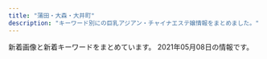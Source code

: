 ```yaml
---
title: "蒲田・大森・大井町"
description: "キーワード別にの巨乳アジアン・チャイナエステ嬢情報をまとめました。"
---
```


新着画像と新着キーワードをまとめています。
2021年05月08日の情報です。

<DmmAffiliateIns />
<KeywordTable
  shops={
    [
    {
        "img_links": [
            "http://www.cosmos.relaxjp.info/images/call_sp.png",
            "http://www.cosmos.relaxjp.info/common/img/top_img001.png",
            "http://www.cosmos.relaxjp.info/files/002.jpg",
            "http://www.cosmos.relaxjp.info/files/001.jpg",
            "http://www.cosmos.relaxjp.info/common/img/image1.jpg",
            "http://www.cosmos.relaxjp.info/files/005.jpg",
            "http://www.cosmos.relaxjp.info/files/003.jpg",
            "http://www.cosmos.relaxjp.info/common/img/shop/r3.jpg",
            "http://www.cosmos.relaxjp.info/files/007.jpg",
            "http://www.cosmos.relaxjp.info/common/img/shop/r4.jpg",
            "http://www.cosmos.relaxjp.info/photo_news/upimg/18630606fd1936e3b3_0.jpg",
            "http://www.cosmos.relaxjp.info/files/004.jpg",
            "http://www.cosmos.relaxjp.info/common/img/shop/r2.jpg",
            "http://www.cosmos.relaxjp.info/common/img/image2.jpg",
            "http://www.cosmos.relaxjp.info/files/006.jpg",
            "http://www.cosmos.relaxjp.info/common/img/shop/r1.jpg",
            "http://www.cosmos.relaxjp.info/common/img/image3.jpg"
        ],
        "station": "JR\u5927\u68ee\u99c5\u897f\u53e3",
        "keywords": {
            "C": 13
        },
        "url": "http://www.cosmos.relaxjp.info/",
        "name": "\u30b3\u30b9\u30e2\u30b9"
    },
    {
        "keywords": {
            "F": 6,
            "\u80f8": 1,
            "E": 2
        },
        "name": "\u604b\u306e\u82b1",
        "url": "http://iyashimori.info/",
        "img_links": [
            "http://iyashimori.info/img/topimg.jpg",
            "http://iyashimori.info/up/uploads/20210504120450mao.jpg",
            "http://iyashimori.info/up/uploads/20201127115125t.jpg",
            "http://iyashimori.info/up/uploads/20210327171939ha.jpg",
            "http://iyashimori.info/img/50qj.jpg",
            "http://iyashimori.info/img/50staff.jpg",
            "http://iyashimori.info/up/uploads/20200902223249ha.jpg",
            "http://iyashimori.info/img/50price.jpg",
            "http://iyashimori.info/img/topimg1.jpg",
            "http://iyashimori.info/img/caution.png",
            "http://iyashimori.info/up/uploads/202010142346103.jpg",
            "http://iyashimori.info/up/uploads/20200730210025e.jpg",
            "http://iyashimori.info/img/totop.png",
            "http://iyashimori.info/up/uploads/20210204121304rin.jpg",
            "http://iyashimori.info/up/uploads/20201219182745say.jpg",
            "http://iyashimori.info/up/uploads/20210416201635mmk.jpg",
            "http://iyashimori.info/up/uploads/20210429153132masako.jpg",
            "http://iyashimori.info/up/uploads/20200725171457y.jpg",
            "http://iyashimori.info/img/tel.png",
            "http://iyashimori.info/img/price.jpg",
            "http://iyashimori.info/img/topimg2.jpg",
            "http://iyashimori.info/up/uploads/20210504120450ma.jpg",
            "http://iyashimori.info/img/telephone.png",
            "http://iyashimori.info/up/uploads/2020062222115088.jpg",
            "http://iyashimori.info/img/topimg3.jpg",
            "http://iyashimori.info/up/uploads/20210210211620iii.jpg",
            "http://iyashimori.info/img/qj.png",
            "http://iyashimori.info/up/uploads/20210312180627hh.jpg"
        ],
        "station": "\u84b2\u7530\u99c5\u897f\u53e3"
    },
    {
        "station": "JR\u84b2\u7530\u99c5\u897f\u53e3",
        "url": "http://www.es-princess.com/",
        "name": "Princess",
        "img_links": [
            "http://www.es-princess.com/images/upload/thumb/a77e3ba56953c62a.jpg",
            "http://www.es-princess.com/images/staff_13.jpg",
            "http://www.es-princess.com/s/image/nav_manga.png",
            "http://www.es-princess.com/s/images/t1.jpg",
            "http://www.es-princess.com/images/index_06.jpg",
            "http://www.es-princess.com/images/index_21.jpg",
            "http://www.es-princess.com/images/upload/thumb/5a01d26b03ae3963.jpg",
            "http://www.es-princess.com/images/upload/thumb/ba9e1b4477f15b72.jpg",
            "http://www.es-princess.com/s/image/nav_cast.png",
            "http://www.es-princess.com/s/images/slider/1.jpg",
            "http://www.es-princess.com/images/foot_34.jpg",
            "http://www.es-princess.com/images/upload/thumb/e5f6402b9bb3e639.jpeg",
            "http://www.es-princess.com/images/upload/thumb/140d1b4166940516.jpg",
            "http://www.es-princess.com/s/images/t4.jpg",
            "http://www.es-princess.com/images/upload/thumb/667df216753c34cf.jpg",
            "http://www.es-princess.com/images/upload/thumb/0403172defd2aa75.jpg",
            "http://es-princess.com/images/index_07.jpg",
            "http://www.es-princess.com/s/images/slider/prev.png",
            "http://www.es-princess.com/images/upload/thumb/abb982c0ed8c784a.jpg",
            "http://www.es-princess.com/images/upload/thumb/33b8e868c76e480e.jpg",
            "http://www.es-princess.com/images/upload/thumb/d0adbd6a55204cc6.jpg",
            "http://www.es-princess.com/s/uploads/02a.jpg",
            "http://www.es-princess.com/s/images/t8.jpg",
            "http://www.es-princess.com/images/01.jpg",
            "http://www.es-princess.com/images/index_04.jpg",
            "http://www.es-princess.com/girl/01.jpg",
            "http://www.es-princess.com/s/images/slider/next.png",
            "http://www.es-princess.com/images/upload/thumb/a73cd0efe4586362.jpg",
            "http://www.es-princess.com/s/image/nav_hotel.png",
            "http://www.es-princess.com/s/images/t5.jpg",
            "http://www.es-princess.com/images/upload/thumb/cc93f6d3b2f1a8dd.jpg",
            "http://www.es-princess.com/images/upload/thumb/380cd518ae78d99c.jpg",
            "http://www.es-princess.com/s/images/iphone.png",
            "http://www.es-princess.com/images/upload/thumb/af672e0eb7d28ee6.jpg",
            "http://www.es-princess.com/images/upload/thumb/9081c49e0239e8dc.jpg",
            "http://www.es-princess.com/images/upload/thumb/7358bb17b522d506.jpg",
            "http://www.es-princess.com/s/uploads/01.jpg",
            "http://www.es-princess.com/s/images/okubokomachi.jpg",
            "http://www.es-princess.com/images/upload/thumb/199865d366667d99.jpg",
            "http://www.es-princess.com/s/images/t6.jpg",
            "http://www.es-princess.com/s/images/t2.jpg",
            "http://www.es-princess.com/images/upload/thumb/c191f88ab8347247.jpg",
            "http://www.es-princess.com/images/index_07.jpg",
            "http://www.es-princess.com/s/images/t7.jpg",
            "http://www.es-princess.com/images/02.jpg",
            "http://www.es-princess.com/images/upload/thumb/18e6044b88e2d742.jpg",
            "http://www.es-princess.com/images/upload/thumb/28d10c17ec4ef55b.jpg",
            "http://www.es-princess.com/images/upload/thumb/026f0a00a7ebcac9.jpg",
            "http://www.es-princess.com/images/index_23.jpg",
            "http://www.es-princess.com/images/info.jpg",
            "http://www.es-princess.com/images/upload/thumb/befa35bfd3fcc1cf.jpg",
            "http://www.es-princess.com/images/info_13.jpg",
            "http://www.es-princess.com/images/index_03.jpg",
            "http://www.es-princess.com/images/index_36.jpg",
            "http://www.es-princess.com/images/rec.jpg",
            "http://www.es-princess.com/images/03.jpg",
            "http://www.es-princess.com/images/index_19.jpg",
            "http://www.es-princess.com/s/image/nav_sys.png",
            "http://www.es-princess.com/s/uploads/04.jpg",
            "http://www.es-princess.com/images/upload/thumb/570cec0ed7dbb299.jpg",
            "http://www.es-princess.com/images/upload/thumb/99ff32906f064430.jpg",
            "http://www.es-princess.com/images/index_15.jpg",
            "http://www.es-princess.com/s/images/slider/2.jpg",
            "http://www.es-princess.com/s/images/top_2.jpg",
            "http://www.es-princess.com/images/index_29.jpg",
            "http://www.es-princess.com/images/index_25.jpg",
            "http://www.es-princess.com/s/image/nav_top.png",
            "http://www.es-princess.com/s/uploads/02.jpg",
            "http://www.es-princess.com/images/index_13.jpg",
            "http://www.es-princess.com/images/upload/thumb/4caabf554de9febf.jpg",
            "http://www.es-princess.com/images/upload/thumb/1a80890acbd23f61.jpg",
            "http://www.es-princess.com/images/upload/thumb/c9fd1fe34ca64bc2.png",
            "http://www.es-princess.com/s/images/service_01.png",
            "http://www.es-princess.com/s/images/service_03.png",
            "http://www.es-princess.com/images/upload/thumb/966442429a421ade.jpg",
            "http://www.es-princess.com/images/index_35.jpg",
            "http://www.es-princess.com/images/index_24.jpg",
            "http://www.es-princess.com/images/upload/thumb/314d78dc282a338e.jpg",
            "http://www.es-princess.com/s/images/slider/3.jpg",
            "http://www.es-princess.com/images/index_34.jpg",
            "http://es-princess.com/images/index_06.jpg",
            "http://www.es-princess.com/images/upload/thumb/8daadfa86c3af0ee.jpg",
            "http://www.es-princess.com/images/upload/thumb/fac24168ab90cc92.jpg",
            "http://www.es-princess.com/s/images/service_07.png",
            "http://www.es-princess.com/s/images/pc.png",
            "http://www.es-princess.com/images/index_27.jpg",
            "http://www.es-princess.com/images/upload/thumb/977b6b56e17935b8.jpg",
            "http://www.es-princess.com/images/upload/thumb/123b8dc1f8010cd7.jpg",
            "http://www.es-princess.com/images/upload/thumb/440836ac204e3ae6.jpg",
            "http://www.es-princess.com/images/upload/thumb/5e0537ee102a37b1.jpg",
            "http://www.es-princess.com/images/upload/thumb/05aaf6a4110be4ac.jpg",
            "http://www.es-princess.com/images/index_28.jpg",
            "http://www.es-princess.com/images/rec_13.jpg",
            "http://www.es-princess.com/s/images/t3.jpg",
            "http://www.es-princess.com/images/upload/thumb/d7645c329c045bbf.jpg",
            "http://www.es-princess.com/s/images/tel.png",
            "http://www.es-princess.com/images/index_01.jpg",
            "http://www.es-princess.com/images/index_05.jpg",
            "http://www.es-princess.com/images/index_02.jpg",
            "http://www.es-princess.com/images/index_17.jpg",
            "http://www.es-princess.com/s/image/nav_topics.png",
            "http://www.es-princess.com/images/upload/thumb/4fbbf39dbb4b5671.jpeg",
            "http://www.es-princess.com/images/upload/thumb/b5e216c30766fe2c.jpg",
            "http://www.es-princess.com/images/index_31.jpg",
            "http://www.es-princess.com/images/index_18.jpg",
            "http://www.es-princess.com/images/upload/thumb/b673f5c7b6c0c654.jpg",
            "http://www.es-princess.com/images/upload/thumb/34d0c1f12f3d1581.jpg"
        ],
        "keywords": {
            "85": 4,
            "D": 14,
            "86": 1,
            "91": 4,
            "88": 5
        }
    },
    {
        "name": "\u30d4\u30f3\u30afgirl",
        "img_links": [],
        "station": "JR\u5927\u4e95\u753a\u99c5\u897f\u53e3",
        "keywords": {},
        "url": "http://pinkgirl.iest.info/"
    },
    {
        "url": "http://diana.jeez.jp/",
        "img_links": [
            "http://diana.jeez.jp/public/20181111-190402-789.jpeg",
            "http://diana.jeez.jp/images/girl-z1.jpg",
            "http://diana.jeez.jp/public/20210410-222848-294.jpeg",
            "http://diana.jeez.jp/public/20200108-170159-924.jpeg",
            "http://diana.jeez.jp/public/20210325-163432-450.jpeg",
            "http://diana.jeez.jp/public/20190610-162055-294.jpeg",
            "http://diana.jeez.jp/public/20191220-001603-640.jpeg",
            "http://diana.jeez.jp/images/girl-z2.jpg",
            "http://diana.jeez.jp/public/20190426-105139-740.jpg",
            "http://diana.jeez.jp/public/20190726-190619-915.jpeg",
            "http://diana.jeez.jp/public/20210403-102254-543.jpeg",
            "http://diana.jeez.jp/ueditor/php/upload/image/20190424/1556109007155859.jpg",
            "http://diana.jeez.jp/public/20190610-160901-701.jpeg",
            "http://diana.jeez.jp/public/20191210-122526-507.jpeg",
            "http://diana.jeez.jp/public/20210320-014603-639.jpeg",
            "http://diana.jeez.jp/public/20190710-152027-812.jpeg",
            "http://diana.jeez.jp/public/20180929-222629-193.jpeg",
            "http://diana.jeez.jp/public/20191224-032315-269.jpeg",
            "http://diana.jeez.jp/public/20200131-234023-209.jpeg",
            "http://diana.jeez.jp/public/20200211-132149-221.jpeg",
            "http://diana.jeez.jp/public/20190728-125640-302.jpeg",
            "http://diana.jeez.jp/public/20181111-190416-494.jpeg",
            "http://diana.jeez.jp/public/20190613-175853-722.jpeg",
            "http://diana.jeez.jp/public/20190809-025651-969.jpeg",
            "http://diana.jeez.jp/public/20191109-124210-239.jpeg",
            "http://diana.jeez.jp/public/20181111-190250-481.jpeg",
            "http://diana.jeez.jp/public/20181111-190307-983.jpeg",
            "http://diana.jeez.jp/public/20200228-161440-768.jpeg",
            "http://diana.jeez.jp/public/20200103-105226-562.jpeg"
        ],
        "keywords": {
            "\u4e73": 3,
            "\u30bb\u30af\u30b7\u30fc": 3
        },
        "station": "JR\u84b2\u7530\u99c5\u897f\u53e3",
        "name": "\u30c0\u30a4\u30a2\u30ca\u30fbDIANA"
    },
    {
        "station": "JR\u5927\u4e95\u753a\u99c5",
        "name": "with you",
        "img_links": [
            "http://with-you.iest.info/images/service4.jpg",
            "http://with-you.iest.info/images/top.png",
            "http://with-you.iest.info/photos/sites/78/2021/03/2021031003373623.jpg",
            "http://with-you.iest.info/photos/sites/78/2021/01/2021011602332027.jpg",
            "http://with-you.iest.info/images/acc.jpg",
            "http://with-you.iest.info/images/nbj3.jpg",
            "http://with-you.iest.info/images/service1.jpg",
            "http://with-you.iest.info/images/service3.jpg",
            "http://with-you.iest.info/images/service2.jpg",
            "http://with-you.iest.info/photos/sites/78/2019/08/2019082704375018.jpg",
            "http://with-you.iest.info/photos/sites/78/2020/04/2020041703530074.jpg",
            "http://with-you.iest.info/images/info.jpg",
            "http://with-you.iest.info/images/s_pick.jpg",
            "http://with-you.iest.info/images/s_news.jpg",
            "http://with-you.iest.info/photos/sites/78/2019/08/2019083003291365.jpg",
            "http://with-you.iest.info/images/tel.jpg",
            "http://with-you.iest.info/images/s_staff.png",
            "http://with-you.iest.info/photos/sites/78/2019/09/2019092708275393.jpg"
        ],
        "url": "http://with-you.iest.info/",
        "keywords": {
            "E": 7,
            "C": 7,
            "D": 14,
            "87": 21,
            "86": 7
        }
    },
    {
        "station": "JR\u84b2\u7530\u99c5\u6771\u53e3",
        "keywords": {
            "85": 6,
            "86": 1,
            "84": 1,
            "G": 1,
            "C": 1,
            "E": 3,
            "F": 1,
            "D": 3,
            "\u30bb\u30af\u30b7\u30fc": 1
        },
        "name": "\u30d5\u30ea\u30fc\u30b8\u30a2",
        "url": "http://freesia-este.com/",
        "img_links": [
            "http://freesia-este.com/js/sliderLine/slide_prev.png",
            "http://freesia-este.com/images/access/03.jpg",
            "http://freesia-este.com/staffPhoto/b20190811161143.jpg",
            "http://freesia-este.com/staffPhoto/s20190811160951.jpg",
            "http://freesia-este.com/js/sliderLine/slide_next.png",
            "http://freesia-este.com/images/slider1/03.jpg",
            "http://freesia-este.com/images/access/02.jpg",
            "http://freesia-este.com/staffPhoto/s20190811161143.jpg",
            "http://freesia-este.com/staffPhoto/b20210403074940.jpg",
            "http://freesia-este.com/staffPhoto/s20210403075229.jpg",
            "http://freesia-este.com/staffPhoto/s20210112143731.jpg",
            "http://freesia-este.com/staffPhoto/s20210403074940.jpg",
            "http://freesia-este.com/staffPhoto/b20190811161616.jpg",
            "http://freesia-este.com/staffPhoto/b20210506154657.jpg",
            "http://freesia-este.com/uploadfiles/images/campaignFreesiaEsteComHaru.jpg",
            "http://freesia-este.com/images/slider1/01.jpg",
            "http://freesia-este.com/staffPhoto/b20190811160951.jpg",
            "http://freesia-este.com/staffPhoto/b20190811160854.jpg",
            "http://freesia-este.com/staffPhoto/s20210403074828.jpg",
            "http://freesia-este.com/staffPhoto/b20210403074828.jpg",
            "http://freesia-este.com/images/gallery1.png",
            "http://freesia-este.com/images/returnBtn.png",
            "http://freesia-este.com/staffPhoto/b20210403075229.jpg",
            "http://freesia-este.com/staffPhoto/s20210506154657.jpg",
            "http://freesia-este.com/images/slider1/02.jpg",
            "http://freesia-este.com/images/access/05.jpg",
            "http://freesia-este.com/staffPhoto/s20190811161616.jpg",
            "http://freesia-este.com/images/access/01.jpg",
            "http://freesia-este.com/images/access/06.jpg",
            "http://freesia-este.com/staffPhoto/s20190811160854.jpg",
            "http://freesia-este.com/images/access/04.jpg",
            "http://freesia-este.com/staffPhoto/b20210112143731.jpg"
        ]
    },
    {
        "keywords": {},
        "url": "http://ikoi.xyz.mn/",
        "img_links": [],
        "station": "JR\u5927\u68ee\u99c5\u6771\u53e3",
        "name": "\u61a9"
    },
    {
        "keywords": {
            "87": 1,
            "D": 8,
            "86": 6,
            "85": 2,
            "C": 1
        },
        "name": "Only One",
        "station": "JR\u5927\u4e95\u753a\u99c5",
        "url": "http://onlyone.jpn.vin/",
        "img_links": [
            "http://onlyone.jpn.vin/photos/sites/58/2020/06/202006250602509.jpg",
            "http://onlyone.jpn.vin/images/room5.jpg",
            "http://onlyone.jpn.vin/photos/sites/58/2020/10/2020103004200463.jpg",
            "http://onlyone.jpn.vin/photos/sites/58/2020/06/2020062506024979.jpg",
            "http://onlyone.jpn.vin/images/s_link.png",
            "http://onlyone.jpn.vin/images/mobile.jpg",
            "http://onlyone.jpn.vin/images/top.png",
            "http://onlyone.jpn.vin/images/room1.jpg",
            "http://onlyone.jpn.vin/images/nei_bj1.png",
            "http://onlyone.jpn.vin/photos/sites/58/2020/06/202006250602504.jpg",
            "http://onlyone.jpn.vin/images/room3.jpg",
            "http://onlyone.jpn.vin/images/end.png",
            "http://onlyone.jpn.vin/photos/sites/58/2020/10/2020100207070197.jpg",
            "http://onlyone.jpn.vin/photos/sites/58/2020/06/2020062506024983.jpg",
            "http://onlyone.jpn.vin/photos/sites/58/2021/04/2021043002325878.jpg",
            "http://onlyone.jpn.vin/images/s_staff.png",
            "http://onlyone.jpn.vin/images/room2.jpg",
            "http://onlyone.jpn.vin/photos/sites/58/2020/09/2020092305431071.jpg",
            "http://onlyone.jpn.vin/photos/sites/58/2020/10/202010300420109.jpg",
            "http://onlyone.jpn.vin/images/news.png",
            "http://onlyone.jpn.vin/photos/sites/58/2020/12/2020121505432512.jpg"
        ]
    },
    {
        "img_links": [
            "http://ciutyia.xyz/uploads/210120/1-210120150301c2.jpg",
            "http://ciutyia.xyz/templets/xiangmu/picture1/index_saloninfo.png",
            "http://ciutyia.xyz/templets/xiangmu/picture/index_contact.png",
            "http://ciutyia.xyz/uploads/210423/1-210423091Q63A.jpg",
            "http://ciutyia.xyz/uploads/201028/1-20102Q51209202.jpg",
            "http://ciutyia.xyz/templets/xiangmu/picture/webentry.png",
            "http://ciutyia.xyz/templets/xiangmu/picture/top.png",
            "http://ciutyia.xyz/templets/xiangmu/picture/foter_line_14.png",
            "http://ciutyia.xyz/templets/xiangmu/picture/ac_info_5.png",
            "http://ciutyia.xyz/uploads/200627/1-20062G30935R3.jpg",
            "http://ciutyia.xyz/templets/xiangmu/picture/gotanda_5.jpg",
            "http://ciutyia.xyz/uploads/210429/1-21042ZT94H27.jpg",
            "http://ciutyia.xyz/templets/xiangmu/picture/foter_line.png",
            "http://ciutyia.xyz/templets/xiangmu/picture/re_lines.png",
            "http://ciutyia.xyz/templets/xiangmu/picture/sh_bou_5.png",
            "http://ciutyia.xyz/images/R_000.jpg",
            "http://ciutyia.xyz/uploads/201117/1-20111G35643457.jpg",
            "http://ciutyia.xyz/uploads/201117/1-20111G34243Z7.jpg",
            "http://ciutyia.xyz/templets/xiangmu/picture/index_therapist.png",
            "http://ciutyia.xyz/uploads/201117/1-20111GAG6454.jpg",
            "http://ciutyia.xyz/uploads/allimg/180716/1-1PG6102301955.jpg",
            "http://ciutyia.xyz/uploads/201117/1-20111G32J1140.jpg",
            "http://ciutyia.xyz/uploads/210429/1-21042ZU203328.jpg",
            "http://ciutyia.xyz/uploads/200627/1-20062G30950393.jpg",
            "http://ciutyia.xyz/uploads/210505/1-210505133603A2.jpg",
            "http://ciutyia.xyz/uploads/180424/1-1P424151P32I.png",
            "http://ciutyia.xyz/templets/xiangmu/picture/sh_line_5.png",
            "http://ciutyia.xyz/templets/xiangmu/picture/rookie_sh.png",
            "http://ciutyia.xyz/templets/xiangmu/picture/main_photo.jpg",
            "http://ciutyia.xyz/templets/xiangmu/picture/tel.png",
            "http://ciutyia.xyz/uploads/200627/1-20062G30U2518.jpg"
        ],
        "name": "Reset\u30fb\u30ea\u30bb\u30c3\u30c8",
        "url": "http://ciutyia.xyz/",
        "station": "JR\u84b2\u7530\u99c5\u897f\u53e3",
        "keywords": {
            "E": 2,
            "C": 5,
            "86": 5,
            "\u80f8": 1,
            "D": 1,
            "F": 1,
            "85": 4
        }
    },
    {
        "url": "http://awayuki.xyz/",
        "keywords": {},
        "img_links": [],
        "name": "\u5922\u767e\u5408",
        "station": "JR\u5927\u68ee\u99c5\u897f\u53e3"
    },
    {
        "img_links": [
            "http://sweet-room.iest.info/images/link_nav06.png",
            "http://sweet-room.iest.info/photos/sites/45/2021/04/2021041303321973.jpg",
            "http://sweet-room.iest.info/images/tit_staff.png",
            "http://sweet-room.iest.info/images/link_nav05.png",
            "http://sweet-room.iest.info/images/link_nav02.png",
            "http://sweet-room.iest.info/photos/sites/45/2021/04/2021041303322034.jpg",
            "http://sweet-room.iest.info/images/link_nav01.png",
            "http://sweet-room.iest.info/photos/sites/45/2020/06/2020062203413777.jpg",
            "http://sweet-room.iest.info/photos/sites/45/2020/06/2020060101255477.jpg",
            "http://sweet-room.iest.info/images/mobile.png",
            "http://sweet-room.iest.info/images/tit_news.png",
            "http://sweet-room.iest.info/images/link_nav03.png",
            "http://sweet-room.iest.info/images/tit_face.png",
            "http://sweet-room.iest.info/photos/sites/45/2020/07/2020072906584693.jpg",
            "http://sweet-room.iest.info/photos/sites/45/2020/10/2020101602210311.jpg",
            "http://sweet-room.iest.info/photos/sites/45/2020/06/2020060305422558.jpg",
            "http://sweet-room.iest.info/images/top.png",
            "http://sweet-room.iest.info/images/link_nav04.png"
        ],
        "name": "SWEET ROOM",
        "keywords": {
            "C": 14,
            "86": 10,
            "85": 20,
            "83": 10,
            "89": 10,
            "87": 10,
            "D": 60,
            "E": 10,
            "88": 10
        },
        "url": "http://sweet-room.iest.info/",
        "station": "JR\u84b2\u7530\u99c5\u897f\u53e3"
    },
    {
        "img_links": [
            "http://hana.ests.jp/images/themes/blue/s_newface.png",
            "http://hana.ests.jp/images/themes/blue/mobile.jpg",
            "http://hana.ests.jp/images/room4.jpg",
            "http://hana.ests.jp/images/themes/blue/s_news.png",
            "http://hana.ests.jp/photos/sites/38/2018/12/2018122818061554.jpg",
            "http://hana.ests.jp/photos/sites/38/2018/05/2018052410461655.jpg",
            "http://hana.ests.jp/images/themes/blue/no2.png",
            "http://hana.ests.jp/images/themes/blue/r3.jpg",
            "http://hana.ests.jp/images/themes/blue/s_ranking.png",
            "http://hana.ests.jp/photos/sites/38/2020/12/2020120114093027.jpg",
            "http://hana.ests.jp/images/themes/blue/s_staff.png",
            "http://hana.ests.jp/photos/sites/38/2019/04/2019040810452923.jpg",
            "http://hana.ests.jp/images/themes/blue/line.png",
            "http://hana.ests.jp/photos/sites/38/2018/10/2018102212515098.jpg",
            "http://hana.ests.jp/photos/sites/38/2021/04/2021040716243284.jpg",
            "http://hana.ests.jp/images/themes/blue/s_zysx.png",
            "http://hana.ests.jp/images/room2.jpg",
            "http://hana.ests.jp/images/room1.jpg",
            "http://hana.ests.jp/images/themes/blue/no1.png",
            "http://hana.ests.jp/photos/sites/38/2019/11/2019111817153489.jpg",
            "http://hana.ests.jp/images/themes/blue/s_link.png",
            "http://hana.ests.jp/images/room3.jpg",
            "http://hana.ests.jp/images/themes/blue/s_pickup.png",
            "http://hana.ests.jp/photos/sites/38/2018/10/2018102215070310.jpg"
        ],
        "station": "JR\u84b2\u7530\u99c5\u897f\u53e3",
        "keywords": {
            "85": 6,
            "83": 6,
            "C": 23,
            "86": 18,
            "D": 48,
            "87": 12,
            "84": 6
        },
        "url": "http://hana.ests.jp/",
        "name": "\u83ef\u30fb\u306f\u306a"
    },
    {
        "keywords": {
            "C": 8
        },
        "station": "JR\u5927\u4e95\u753a\u99c5\u4e2d\u592e\u897f\u53e3",
        "img_links": [
            "http://e-satsuki.net/images/pick-tit.jpg",
            "http://e-satsuki.net/images/manami2.jpg",
            "http://e-satsuki.net/images/update-tit.jpg",
            "http://e-satsuki.net/images/top.png",
            "http://e-satsuki.net/images/mobile-tit.jpg",
            "http://e-satsuki.net/images/ss2.jpg",
            "http://e-satsuki.net/images/ss1.jpg",
            "http://e-satsuki.net/images/kiki1.jpg",
            "http://e-satsuki.net/images/flash1.jpg",
            "http://e-satsuki.net/images/kiki2.jpg",
            "http://e-satsuki.net/images/flash2.jpg",
            "http://e-satsuki.net/images/aya2.jpg",
            "http://e-satsuki.net/images/i-mobile.jpg",
            "http://e-satsuki.net/images/manami1.jpg",
            "http://e-satsuki.net/images/topp.jpg",
            "http://e-satsuki.net/images/coyuki2.jpg",
            "http://e-satsuki.net/images/flash3.jpg",
            "http://e-satsuki.net/images/eri2.jpg",
            "http://e-satsuki.net/images/jieshao-tit.jpg",
            "http://e-satsuki.net/images/new-tit.jpg",
            "http://e-satsuki.net/images/tit-staff.jpg",
            "http://e-satsuki.net/images/coyuki1.jpg",
            "http://e-satsuki.net/images/eri1.jpg",
            "http://e-satsuki.net/images/aya1.jpg"
        ],
        "url": "http://e-satsuki.net/",
        "name": "\u3055\u3064\u304d"
    },
    {
        "url": "http://www.sh-himenoyw.work/",
        "name": "\u5922\u306e\u90e8\u5c4b",
        "keywords": {
            "86": 3,
            "C": 1,
            "88": 1,
            "89": 1,
            "D": 4
        },
        "img_links": [
            "http://www.sh-himenoyw.work/templets/default/picture/top02.png",
            "http://www.sh-himenoyw.work/templets/default/picture/footer.png",
            "http://www.sh-himenoyw.work/uploads/210503/1-210503130024241.jpg",
            "http://www.sh-himenoyw.work/{dede:global.cfg_templets_skin/}/picture/cg01.jpg",
            "http://www.sh-himenoyw.work/{dede:global.cfg_templets_skin/}/picture/cg02.jpg",
            "http://www.sh-himenoyw.work/templets/default/picture/tit4.jpg",
            "http://www.sh-himenoyw.work/uploads/210401/1-210401093342544.jpg",
            "http://www.sh-himenoyw.work/uploads/210410/1-2104101012452G.jpg",
            "http://www.sh-himenoyw.work/templets/default/picture/no.png",
            "http://www.sh-himenoyw.work/templets/default/picture/sys1.jpg",
            "http://www.sh-himenoyw.work/templets/default/picture/tit3.jpg",
            "http://www.sh-himenoyw.work/templets/default/picture/top03.png",
            "http://www.sh-himenoyw.work/templets/default/picture/tit5.jpg",
            "http://www.sh-himenoyw.work/uploads/210420/1-210420110353610.jpg",
            "http://www.sh-himenoyw.work/templets/default/picture/tit2.jpg",
            "http://www.sh-himenoyw.work/templets/default/picture/tit1.jpg",
            "http://www.sh-himenoyw.work/templets/default/picture/stal.png",
            "http://www.sh-himenoyw.work/templets/default/picture/top01.png",
            "http://www.sh-himenoyw.work/uploads/210505/1-210505091435528.jpg"
        ],
        "station": "JR\u5927\u68ee\u99c5\u897f\u53e3"
    },
    {
        "img_links": [
            "http://es-kamata.xyz/images/rq03.jpg",
            "http://es-kamata.xyz/images/003.jpg",
            "http://es-kamata.xyz/images/ml.jpg",
            "http://es-kamata.xyz/images/tw.jpg",
            "http://es-kamata.xyz/images/004.jpg",
            "http://es-kamata.xyz/images/s1.jpg",
            "http://es-kamata.xyz/images/g0.jpg",
            "http://es-kamata.xyz/images/ac5.jpg",
            "http://es-kamata.xyz/images/g4.jpg",
            "http://es-kamata.xyz/images/bottom.jpg",
            "http://es-kamata.xyz/images/g5.jpg",
            "http://es-kamata.xyz/images/nei_bt.jpg",
            "http://es-kamata.xyz/images/g1.jpg",
            "http://es-kamata.xyz/images/001.jpg",
            "http://es-kamata.xyz/images/new_tit.jpg",
            "http://es-kamata.xyz/images/g8.jpg",
            "http://es-kamata.xyz/images/tel.jpg",
            "http://es-kamata.xyz/images/qiu-1.jpg",
            "http://es-kamata.xyz/images/ac1.jpg",
            "http://es-kamata.xyz/images/new_d.jpg",
            "http://es-kamata.xyz/images/g2.jpg",
            "http://es-kamata.xyz/images/g3.jpg",
            "http://es-kamata.xyz/images/ac3.jpg",
            "http://es-kamata.xyz/images/ac4.jpg",
            "http://es-kamata.xyz/images/ac2.jpg",
            "http://es-kamata.xyz/images/top_03.jpg",
            "http://es-kamata.xyz/images/rq01.jpg",
            "http://es-kamata.xyz/images/002.jpg"
        ],
        "station": "JR\u84b2\u7530\u99c5\u897f\u53e3",
        "keywords": {},
        "url": "http://es-kamata.xyz/",
        "name": "\u82b1\u6c34\u6728"
    },
    {
        "img_links": [
            "http://www.e-uluru.info/s/images/r05.jpg",
            "http://www.e-uluru.info/images/r05.jpg",
            "http://www.e-uluru.info/s/images/icon_tel.png",
            "http://www.e-uluru.info/images/upload/thumb/c7886d02d33ae09c.jpg",
            "http://www.e-uluru.info/images/upload/d4a6c5a9e3801cc7.jpg",
            "http://www.e-uluru.info/images/info_08.png",
            "http://www.e-uluru.info/images/upload/539dd2297c44dec2.jpg",
            "http://www.e-uluru.info/images/upload/a86dfeb81b8ab370.jpg",
            "http://www.e-uluru.info/s/images/icon_covergirl.png",
            "http://www.e-uluru.info/images/r03.jpg",
            "http://www.e-uluru.info/images/upload/thumb/ad830a43974bad03.jpg",
            "http://www.e-uluru.info/images/upload/24e3367119cd81d4.jpg",
            "http://www.e-uluru.info/s/images/r01.jpg",
            "http://www.e-uluru.info/images/upload/98ac232614327354.jpg",
            "http://www.e-uluru.info/images/r02.jpg",
            "http://www.e-uluru.info/s/images/r02.jpg",
            "http://www.e-uluru.info/images/index_13.png",
            "http://www.e-uluru.info/images/upload/thumb/7a73ef7475560f16.jpg",
            "http://www.e-uluru.info/images/upload/thumb/e8b0d029c217c7cc.jpg",
            "http://www.e-uluru.info/images/index_02.png",
            "http://www.e-uluru.info/images/upload/thumb/30e7a9b6a2619196.jpg",
            "http://www.e-uluru.info/images/upload/f642dd084fb225c9.jpg",
            "http://www.e-uluru.info/images/upload/thumb/f642dd084fb225c9.jpg",
            "http://www.e-uluru.info/images/upload/thumb/539dd2297c44dec2.jpg",
            "http://www.e-uluru.info/images/upload/03b615dbd4a8d4e4.jpg",
            "http://www.e-uluru.info/images/upload/thumb/a86dfeb81b8ab370.jpg",
            "http://www.e-uluru.info/images/upload/thumb/a42cde1d7d7ca5c0.jpg",
            "http://www.e-uluru.info/images/upload/thumb/adc24ea0648493e2.jpg",
            "http://www.e-uluru.info/images/index_03.png",
            "http://www.e-uluru.info/images/index_04.png",
            "http://www.e-uluru.info/images/upload/056ff3de81fe9024.jpg",
            "http://www.e-uluru.info/images/upload/e8b0d029c217c7cc.jpg",
            "http://www.e-uluru.info/images/upload/1ddb0f728d864feb.jpg",
            "http://www.e-uluru.info/images/upload/f436fca81b34a90a.jpg",
            "http://www.e-uluru.info/images/upload/b71e9dc3cfa0f9b4.jpg",
            "http://www.e-uluru.info/images/upload/12cb1bdfa779a5e6.jpg",
            "http://www.e-uluru.info/s/girl/01.jpg",
            "http://www.e-uluru.info/images/upload/90eec703fb0861db.jpg",
            "http://www.e-uluru.info/images/upload/9e6373c225b7bc51.jpg",
            "http://www.e-uluru.info/images/index_07.png",
            "http://www.e-uluru.info/images/index_12.png",
            "http://www.e-uluru.info/images/upload/5dcabd8808e86a8c.jpg",
            "http://www.e-uluru.info/images/upload/thumb/056ff3de81fe9024.jpg",
            "http://www.e-uluru.info/images/index_05.png",
            "http://www.e-uluru.info/images/upload/thumb/9e6373c225b7bc51.jpg",
            "http://www.e-uluru.info/images/upload/thumb/03b615dbd4a8d4e4.jpg",
            "http://www.e-uluru.info/images/upload/thumb/90eec703fb0861db.jpg",
            "http://www.e-uluru.info/images/r01.jpg",
            "http://www.e-uluru.info/images/upload/thumb/2d668ea61cdabce4.jpg",
            "http://www.e-uluru.info/images/upload/2e83ce7f87e28c10.jpg",
            "http://www.e-uluru.info/images/upload/73a690610b4828e0.jpg",
            "http://www.e-uluru.info/images/upload/a944203deb9da4de.jpg",
            "http://www.e-uluru.info/images/upload/a42cde1d7d7ca5c0.jpg",
            "http://www.e-uluru.info/images/index_01.png",
            "http://www.e-uluru.info/images/upload/thumb/1ddb0f728d864feb.jpg",
            "http://www.e-uluru.info/images/upload/thumb/d4a6c5a9e3801cc7.jpg",
            "http://www.e-uluru.info/images/index_06.png",
            "http://www.e-uluru.info/images/upload/adc24ea0648493e2.jpg",
            "http://www.e-uluru.info/images/upload/c7886d02d33ae09c.jpg",
            "http://www.e-uluru.info/images/upload/08e930d29f9d5b3e.jpg",
            "http://www.e-uluru.info/images/upload/thumb/b71e9dc3cfa0f9b4.jpg",
            "http://www.e-uluru.info/images/upload/thumb/8ee8987b2165d4fc.jpg",
            "http://www.e-uluru.info/images/upload/7a73ef7475560f16.jpg",
            "http://www.e-uluru.info/images/upload/thumb/2e83ce7f87e28c10.jpg",
            "http://www.e-uluru.info/images/upload/thumb/ebc831946fdc3143.jpg",
            "http://www.e-uluru.info/images/upload/thumb/db7023b92ef16bbc.jpg",
            "http://www.e-uluru.info/images/upload/thumb/24e3367119cd81d4.jpg",
            "http://www.e-uluru.info/images/upload/thumb/98ac232614327354.jpg",
            "http://www.e-uluru.info/images/index_08.png",
            "http://www.e-uluru.info/images/rec_09.png",
            "http://www.e-uluru.info/images/upload/db7023b92ef16bbc.jpg",
            "http://www.e-uluru.info/images/upload/thumb/b5241af23f911574.jpg",
            "http://www.e-uluru.info/images/upload/ad830a43974bad03.jpg",
            "http://www.e-uluru.info/images/sys_08.png",
            "http://www.e-uluru.info/images/upload/71169c7f826021d0.jpg",
            "http://www.e-uluru.info/s/images/icon_top.png",
            "http://www.e-uluru.info/images/pro.jpg",
            "http://www.e-uluru.info/images/upload/b5241af23f911574.jpg",
            "http://www.e-uluru.info/images/upload/2951922eff997d84.jpg",
            "http://www.e-uluru.info/images/upload/thumb/d33358c73f674e0d.jpg",
            "http://www.e-uluru.info/images/upload/thumb/71169c7f826021d0.jpg",
            "http://www.e-uluru.info/s/images/icon_info.png",
            "http://www.e-uluru.info/images/upload/thumb/a944203deb9da4de.jpg",
            "http://www.e-uluru.info/images/upload/thumb/08e930d29f9d5b3e.jpg",
            "http://www.e-uluru.info/images/info01.png",
            "http://www.e-uluru.info/images/upload/thumb/12cb1bdfa779a5e6.jpg",
            "http://www.e-uluru.info/images/upload/thumb/2951922eff997d84.jpg",
            "http://www.e-uluru.info/images/rec_08.png",
            "http://www.e-uluru.info/images/upload/d33358c73f674e0d.jpg",
            "http://www.e-uluru.info/s/images/icon_topics.png",
            "http://www.e-uluru.info/images/staff_08.png",
            "http://www.e-uluru.info/images/upload/30e7a9b6a2619196.jpg",
            "http://www.e-uluru.info/girl/01.jpg",
            "http://www.e-uluru.info/images/upload/ebc831946fdc3143.jpg",
            "http://www.e-uluru.info/images/upload/8ee8987b2165d4fc.jpg",
            "http://www.e-uluru.info/images/upload/thumb/f436fca81b34a90a.jpg",
            "http://www.e-uluru.info/images/upload/thumb/5dcabd8808e86a8c.jpg",
            "http://www.e-uluru.info/s/images/r03.jpg",
            "http://www.e-uluru.info/images/index_11.png",
            "http://www.e-uluru.info/images/upload/thumb/73a690610b4828e0.jpg",
            "http://www.e-uluru.info/s/images/icon_staff.png"
        ],
        "keywords": {
            "85": 26,
            "87": 8,
            "83": 2,
            "C": 14,
            "86": 18,
            "F": 2,
            "88": 6,
            "E": 11,
            "D": 33
        },
        "station": "JR\u84b2\u7530\u99c5\u6771\u53e3",
        "url": "http://www.e-uluru.info/",
        "name": "\u7f8e\u7409\u7409"
    },
    {
        "img_links": [
            "http://www1.spa-omori.com/static/upload/image/20210223/1614046189930695.jpg",
            "http://www1.spa-omori.com/static/upload/image/20210224/1614162944392810.jpg",
            "http://www1.spa-omori.com/static/upload/image/20210223/1614039618664763.jpg",
            "http://www1.spa-omori.com/static/upload/image/20210422/1619083088173870.jpg",
            "http://www1.spa-omori.com/static/upload/image/20210224/1614126651197768.jpg",
            "http://www1.spa-omori.com/static/upload/image/20210223/1614060275116389.jpg",
            "http://www1.spa-omori.com/static/upload/image/20210224/1614126725700730.jpg",
            "http://www1.spa-omori.com/static/upload/image/20210224/1614163208116499.jpg",
            "http://www1.spa-omori.com/static/upload/image/20210224/1614132565625014.jpg",
            "http://www1.spa-omori.com/static/upload/image/20210223/1614038060664396.jpg",
            "http://www1.spa-omori.com/static/upload/image/20210422/1619083226207707.jpg",
            "http://www1.spa-omori.com/static/upload/image/20210224/1614163084212688.jpg",
            "http://www1.spa-omori.com/static/upload/image/20210420/1618849598612571.jpg",
            "http://www1.spa-omori.com/static/upload/image/20210224/1614164483392795.jpg",
            "http://www1.spa-omori.com/static/upload/image/20210223/1614039397117058.jpg",
            "http://www1.spa-omori.com/94zc.com/img/totop_01.png",
            "http://www1.spa-omori.com/static/upload/image/20210420/1618923132466003.png",
            "http://www1.spa-omori.com/static/upload/image/20210223/1614039619556019.jpg",
            "http://www1.spa-omori.com/static/upload/image/20210223/1614039396132620.jpg",
            "http://www1.spa-omori.com/static/upload/image/20210224/1614131672107791.jpg",
            "http://www1.spa-omori.com/static/upload/image/20210223/1614039396756745.jpg",
            "http://www1.spa-omori.com/static/picture/picture.jpg",
            "http://www1.spa-omori.com/static/upload/image/20210420/1618901294608640.jpg"
        ],
        "url": "http://www1.spa-omori.com/",
        "name": "Magic Lovely",
        "keywords": {
            "87": 4
        },
        "station": "JR\u5927\u68ee\u99c5\u6771\u53e3"
    },
    {
        "url": "http://www.oasis.maesjp.com/",
        "station": "JR\u5927\u4e95\u753a\u99c5\u4e2d\u592e\u53e3",
        "name": "\u30aa\u30a2\u30b7\u30b9",
        "img_links": [
            "http://www.oasis.maesjp.com/files/001-02.jpg",
            "http://www.oasis.maesjp.com/images/b-tel.png",
            "http://www.oasis.maesjp.com/photo_news/upimg/186206057f263d87e0_1.jpg",
            "http://www.oasis.maesjp.com/images/rsubt2.png",
            "http://www.oasis.maesjp.com/images/b-online.png",
            "http://www.oasis.maesjp.com/images/rsubt6.png",
            "http://www.oasis.maesjp.com/images/rsubt1.png",
            "http://www.oasis.maesjp.com/images/r01.jpg",
            "http://www.oasis.maesjp.com/images/m1.jpg",
            "http://www.oasis.maesjp.com/files/001.jpg",
            "http://www.oasis.maesjp.com/photo_news/upimg/112116017a8c0c8986_0.jpg",
            "http://www.oasis.maesjp.com/images/r04.jpg",
            "http://www.oasis.maesjp.com/images/r03.jpg",
            "http://www.oasis.maesjp.com/images/r02.jpg",
            "http://www.oasis.maesjp.com/files/003-02.jpg",
            "http://www.oasis.maesjp.com/images/rsubt5.png",
            "http://www.oasis.maesjp.com/images/rsubt7.png",
            "http://www.oasis.maesjp.com/images/m6.jpg",
            "http://www.oasis.maesjp.com/files/006.jpg",
            "http://www.oasis.maesjp.com/images/slider-img001.jpg",
            "http://www.oasis.maesjp.com/images/m4.jpg",
            "http://www.oasis.maesjp.com/images/tel2.png",
            "http://www.oasis.maesjp.com/files/003.jpg",
            "http://www.oasis.maesjp.com/files/002-02.jpg",
            "http://www.oasis.maesjp.com/files/004-02.jpg",
            "http://www.oasis.maesjp.com/files/004.jpg",
            "http://www.oasis.maesjp.com/files/002.jpg",
            "http://www.oasis.maesjp.com/images/m3.jpg",
            "http://www.oasis.maesjp.com/images/slider-img002.jpg",
            "http://www.oasis.maesjp.com/images/m2.jpg",
            "http://www.oasis.maesjp.com/files/006-02.jpg",
            "http://www.oasis.maesjp.com/images/rsubt3.png",
            "http://www.oasis.maesjp.com/images/rsubt4.png"
        ],
        "keywords": {
            "85": 24,
            "D": 8,
            "86": 8,
            "C": 32
        }
    },
    {
        "name": "LEMON*\u30ec\u30e2\u30f3",
        "url": "http://www.remonesthe.com/",
        "station": "JR\u84b2\u7530\u99c5\u6771\u53e3",
        "img_links": [
            "http://www.remonesthe.com/upload/girl/img04/img1_0022.jpg",
            "http://www.remonesthe.com/upload/girl/img01/img1_0016.jpg",
            "http://www.remonesthe.com/upload/girl/img05/img1_0008.jpg",
            "http://www.remonesthe.com/upload/girl/img_sch/img_sch_0018.jpg",
            "http://www.remonesthe.com/upload/girl/img02/img1_0023.jpg",
            "http://www.remonesthe.com/upload/girl/img02/img1_0015.jpg",
            "http://www.remonesthe.com/upload/girl/img03/img1_0008.jpg",
            "http://www.remonesthe.com/upload/girl/img01/img3_0008.jpg",
            "http://www.remonesthe.com/upload/girl/img03/img1_0022.jpg",
            "http://www.remonesthe.com/upload/girl/img01/img1_0013.jpg",
            "http://www.remonesthe.com/upload/girl/img04/img1_0015.jpg",
            "http://www.remonesthe.com/upload/girl/img02/img1_0021.jpg",
            "http://www.remonesthe.com/upload/girl/img03/img1_0013.jpg",
            "http://www.remonesthe.com/upload/girl/img_sch/img_sch_0015.jpg",
            "http://www.remonesthe.com/upload/girl/img04/img1_0013.jpg",
            "http://www.remonesthe.com/upload/girl/img02/img1_0019.jpg",
            "http://www.remonesthe.com/upload/girl/img_list01/img_list_0023.jpg",
            "http://www.remonesthe.com/upload/girl/img02/img2_0007.jpg",
            "http://www.remonesthe.com/upload/girl/img04/img1_0008.jpg",
            "http://www.remonesthe.com/upload/girl/img01/img1_0007.jpg",
            "http://www.remonesthe.com/upload/girl/img_list01/img_list_0022.jpg",
            "http://www.remonesthe.com/banner/koko_468x60.png",
            "http://www.remonesthe.com/upload/girl/img01/img3_0007.jpg",
            "http://www.remonesthe.com/upload/girl/img05/img1_0007.jpg",
            "http://www.remonesthe.com/upload/girl/img03/img1_0021.jpg",
            "http://www.remonesthe.com/img/tit_profile.jpg",
            "http://www.remonesthe.com/upload/girl/img01/img1_0008.jpg",
            "http://www.remonesthe.com/img/pro_tit_name.jpg",
            "http://www.remonesthe.com/img/pro_tit_size.jpg",
            "http://www.remonesthe.com/upload/girl/img01/img1_0023.jpg",
            "http://www.remonesthe.com/upload/girl/img05/img1_0016.jpg",
            "http://www.remonesthe.com/upload/girl/img03/img1_0018.jpg",
            "http://www.remonesthe.com/upload/girl/img_sch/img_sch_0021.jpg",
            "http://www.remonesthe.com/upload/girl/img02/img1_0018.jpg",
            "http://www.remonesthe.com/upload/girl/img05/img1_0019.jpg",
            "http://www.remonesthe.com/upload/girl/img_sch/img_sch_0023.jpg",
            "http://www.remonesthe.com/upload/girl/img01/img1_0015.jpg",
            "http://www.remonesthe.com/img/pro_modoru.jpg",
            "http://www.remonesthe.com/upload/girl/img03/img1_0015.jpg",
            "http://www.remonesthe.com/upload/girl/img01/img2_0019.jpg",
            "http://www.remonesthe.com/upload/girl/img01/img1_0018.jpg",
            "http://www.remonesthe.com/upload/girl/img03/img1_0016.jpg",
            "http://www.remonesthe.com/upload/girl/img_sch/img_sch_0019.jpg",
            "http://www.remonesthe.com/upload/girl/img05/img1_0015.jpg",
            "http://www.remonesthe.com/upload/girl/img04/img1_0021.jpg",
            "http://www.remonesthe.com/upload/girl/img04/img1_0019.jpg",
            "http://www.remonesthe.com/upload/girl/img01/img1_0019.jpg",
            "http://www.remonesthe.com/upload/girl/img_sch/img_sch_0022.jpg",
            "http://www.remonesthe.com/upload/girl/img_sch/img_sch_0016.jpg",
            "http://www.remonesthe.com/upload/girl/img01/img2_0008.jpg",
            "http://www.remonesthe.com/upload/girl/img02/img3_0008.jpg",
            "http://www.remonesthe.com/upload/girl/img04/img1_0016.jpg",
            "http://www.remonesthe.com/upload/girl/img02/img1_0008.jpg",
            "http://www.remonesthe.com/upload/girl/img04/img1_0023.jpg",
            "http://www.remonesthe.com/upload/girl/img02/img1_0016.jpg",
            "http://www.remonesthe.com/upload/girl/img01/img2_0007.jpg",
            "http://www.remonesthe.com/upload/girl/img02/img2_0008.jpg",
            "http://www.remonesthe.com/upload/girl/img03/img1_0019.jpg",
            "http://www.remonesthe.com/upload/girl/img01/img1_0021.jpg",
            "http://www.remonesthe.com/upload/girl/img03/img1_0023.jpg",
            "http://www.remonesthe.com/img/main_top.png",
            "http://www.remonesthe.com/upload/girl/img05/img1_0021.jpg",
            "http://www.remonesthe.com/upload/girl/img02/img1_0022.jpg",
            "http://www.remonesthe.com/img/pro_tit_age.jpg",
            "http://www.remonesthe.com/upload/girl/img05/img1_0013.jpg",
            "http://www.remonesthe.com/upload/girl/img03/img1_0007.jpg",
            "http://www.remonesthe.com/upload/girl/img02/img1_0013.jpg",
            "http://www.remonesthe.com/upload/girl/img02/img3_0007.jpg",
            "http://www.remonesthe.com/upload/girl/img_sch/img_sch_0007.jpg",
            "http://www.remonesthe.com/upload/girl/img04/img1_0007.jpg",
            "http://www.remonesthe.com/upload/girl/img01/img1_0022.jpg",
            "http://www.remonesthe.com/upload/girl/img02/img2_0019.jpg",
            "http://www.remonesthe.com/upload/girl/img_sch/img_sch_0013.jpg",
            "http://www.remonesthe.com/upload/girl/img04/img1_0018.jpg",
            "http://www.remonesthe.com/img/tit_staff.jpg",
            "http://www.remonesthe.com/upload/girl/img05/img1_0022.jpg",
            "http://www.remonesthe.com/upload/girl/img_sch/img_sch_0008.jpg",
            "http://www.remonesthe.com/upload/girl/img05/img1_0023.jpg",
            "http://www.remonesthe.com/upload/girl/img05/img1_0018.jpg",
            "http://www.remonesthe.com/upload/girl/img02/img1_0007.jpg"
        ],
        "keywords": {
            "86": 17,
            "C": 31,
            "88": 10,
            "E": 8,
            "D": 22,
            "87": 27,
            "\u4e73": 2
        }
    },
    {
        "name": "\u30b7\u30e3\u30eb\u30e0",
        "img_links": [
            "http://syarumu.net/up/uploads/20201008205617r.jpg",
            "http://syarumu.net/up/uploads/20190516212007k2.jpg",
            "http://syarumu.net/up/uploads/20190912225334hina2.jpg",
            "http://syarumu.net/up/uploads/20190516211959k1.jpg",
            "http://syarumu.net/up/uploads/20190522203018saori1.jpg",
            "http://syarumu.net/up/uploads/20191121214442AXKE6657.jpg",
            "http://syarumu.net/images/qj.jpg",
            "http://syarumu.net/up/uploads/20190813233629mirai2.jpg",
            "http://syarumu.net/up/uploads/20190720013113erika.jpg",
            "http://syarumu.net/up/uploads/20171001173455haruka.jpg",
            "http://syarumu.net/up/uploads/2017101023014120170519212939eri1.jpg",
            "http://syarumu.net/up/uploads/20161219214103hitomi1.jpg",
            "http://syarumu.net/up/uploads/20190819221937moe.jpg",
            "http://syarumu.net/up/uploads/20160813224746kasumi.jpg",
            "http://syarumu.net/up/uploads/20190912225327hina1.jpg",
            "http://syarumu.net/images/tel.jpg",
            "http://syarumu.net/up/uploads/20160812161757aiko4.jpg",
            "http://syarumu.net/up/uploads/20160811191905hitomi.jpg",
            "http://syarumu.net/images/price.jpg",
            "http://syarumu.net/up/uploads/20191121214351yua.jpg",
            "http://syarumu.net/up/uploads/20190426134943sumire1.jpg",
            "http://syarumu.net/up/uploads/20191028120109pre.jpg",
            "http://syarumu.net/up/uploads/20180802213749ai.jpg",
            "http://syarumu.net/up/uploads/20190714114509image.jpeg",
            "http://syarumu.net/up/uploads/20171119193015nana3.jpg",
            "http://syarumu.net/up/uploads/20200728221316kan.jpg",
            "http://syarumu.net/up/uploads/20171016204051mayumi1.jpg",
            "http://syarumu.net/up/uploads/20190301204324ayako1.jpg",
            "http://syarumu.net/up/uploads/20171119193048nana4.jpg",
            "http://syarumu.net/up/newsimg/20170406223636mao.jpg",
            "http://syarumu.net/up/uploads/20160812161809aiko5.jpg",
            "http://syarumu.net/up/uploads/20190912225320hina.jpg",
            "http://syarumu.net/up/uploads/20170406223535mao.jpg",
            "http://syarumu.net/up/newsimg/201707272103202.jpg",
            "http://syarumu.net/up/uploads/20190525003732risa.jpg",
            "http://syarumu.net/up/uploads/20171016204051mayumi.jpg",
            "http://syarumu.net/up/uploads/20180802213607serina.jpg",
            "http://syarumu.net/up/uploads/20190903230049natumi.jpg",
            "http://syarumu.net/up/uploads/20171016204051mayumi2.jpg",
            "http://syarumu.net/up/uploads/20181204215307yurika.jpg",
            "http://syarumu.net/up/uploads/20180802213619serina1.jpg",
            "http://syarumu.net/up/uploads/20190522203024saori2.jpg",
            "http://syarumu.net/up/uploads/20190426134932sumire.jpg",
            "http://syarumu.net/up/uploads/20180802213555serina2.jpg",
            "http://syarumu.net/up/uploads/20170106012055kira3.jpg",
            "http://syarumu.net/up/uploads/20190301204316ayako.jpg",
            "http://syarumu.net/up/newsimg/20180519150354kanaa.jpg",
            "http://syarumu.net/images/info.png",
            "http://syarumu.net/up/newsimg/20180519143336risa1.jpg",
            "http://syarumu.net/up/uploads/202006222228319.jpg",
            "http://syarumu.net/up/uploads/20200728221353kana.jpg",
            "http://syarumu.net/up/uploads/20190525003719risa1.jpg",
            "http://syarumu.net/images/qr.jpg",
            "http://syarumu.net/up/newsimg/20171016204113mayumi1.jpg",
            "http://syarumu.net/up/uploads/2020062222282211.jpg",
            "http://syarumu.net/up/uploads/20160812161741aiko.jpg",
            "http://syarumu.net/up/uploads/20190903230049natumi2.jpg",
            "http://syarumu.net/up/uploads/20170108170417kira4.jpg"
        ],
        "url": "http://syarumu.net",
        "station": "JR\u84b2\u7530\u99c5\u6771\u53e3",
        "keywords": {}
    },
    {
        "station": "JR\u84b2\u7530\u99c5\u6771\u53e3",
        "img_links": [
            "http://www.sea-love-hsl.info/uploads/sealove/QQ\u56fe\u72472015102419044325-e1449569209313.jpg",
            "http://www.sea-love-hsl.info/uploads/sealove/IMG_1490-768x1024.jpg",
            "http://www.sea-love-hsl.info/uploads/sealove/link_1.jpg",
            "http://www.sea-love-hsl.info/uploads/sealove/A8D1795E-CA06-4472-A635-D7A02AEF80C8-300x400.jpeg",
            "http://www.sea-love-hsl.info/uploads/sealove/images/n1.jpg",
            "http://www.sea-love-hsl.info/uploads/sealove/images/mobile.jpg",
            "http://www.sea-love-hsl.info/uploads/sealove/4C0568AE-93B2-47E4-808D-BA5ED67DA4B9-300x400.jpeg",
            "http://www.sea-love-hsl.info/uploads/sealove/5AE848B7-49E7-4403-A738-2D85BF2E4059-768x1024.jpeg",
            "http://www.sea-love-hsl.info/uploads/sealove/images/girl-z1.jpg",
            "http://www.sea-love-hsl.info/uploads/sealove/images/girl-z2.jpg",
            "http://www.sea-love-hsl.info/uploads/sealove/IMG_1060-768x1024.jpg",
            "http://www.sea-love-hsl.info/uploads/sealove/top1.jpg",
            "http://www.sea-love-hsl.info/uploads/sealove/5AE848B7-49E7-4403-A738-2D85BF2E4059-300x400.jpeg",
            "http://www.sea-love-hsl.info/uploads/sealove/images/movie.jpg",
            "http://www.sea-love-hsl.info/uploads/sealove/images/n3.jpg",
            "http://www.sea-love-hsl.info/uploads/sealove/4C0568AE-93B2-47E4-808D-BA5ED67DA4B9-768x1024.jpeg",
            "http://www.sea-love-hsl.info/uploads/sealove/images/end1.jpg",
            "http://www.sea-love-hsl.info/uploads/sealove/A8D1795E-CA06-4472-A635-D7A02AEF80C8-768x1024.jpeg",
            "http://www.sea-love-hsl.info/uploads/sealove/staff_1.jpg",
            "http://www.sea-love-hsl.info/uploads/sealove/IMG_1490-300x400.jpg",
            "http://www.sea-love-hsl.info/uploads/sealove/720870627235-e1385965056315.jpg",
            "http://www.sea-love-hsl.info/uploads/sealove/images/news1.jpg",
            "http://www.sea-love-hsl.info/uploads/sealove/D792F195-6C3F-4A81-9C18-BEB1DEC0489F.jpeg",
            "http://www.sea-love-hsl.info/uploads/sealove/721016606079-768x1024.jpg",
            "http://www.sea-love-hsl.info/uploads/sealove/545B5715-528D-4E72-9F31-7AFF1422771C-768x1024.jpeg"
        ],
        "keywords": {
            "84": 4,
            "83": 1,
            "F": 2,
            "E": 1,
            "D": 5,
            "86": 4,
            "C": 21,
            "90": 3,
            "85": 1
        },
        "url": "http://www.sea-love-hsl.info/",
        "name": "\u6d77\u305d\u306e\u611b"
    },
    {
        "name": "\u3064\u307c\u307f",
        "url": "http://rin-rinpa.info/",
        "img_links": [],
        "keywords": {},
        "station": "JR\u5927\u4e95\u753a\u99c5\u4e2d\u592e\u53e3"
    },
    {
        "keywords": {},
        "url": "http://lucky-heaven.work/",
        "station": "JR\u5927\u4e95\u753a\u99c5\u6771\u53e3",
        "img_links": [
            "http://lucky-heaven.work/staff/moe.jpg",
            "http://lucky-heaven.work/sp/images/head.jpg",
            "http://lucky-heaven.work/sp/img/moe2.jpg",
            "http://lucky-heaven.work/sp/img/rumi1.jpg",
            "http://lucky-heaven.work/images/int2.png",
            "http://lucky-heaven.work/sp/staff/moe.jpg",
            "http://lucky-heaven.work/sp/images/2.jpg",
            "http://lucky-heaven.work/sp/staff/yui.jpg",
            "http://lucky-heaven.work/sp/images/ac1.jpg",
            "http://lucky-heaven.work/images/sys.png",
            "http://lucky-heaven.work/img/haru2.jpg",
            "http://lucky-heaven.work/sp/images/int4.jpg",
            "http://lucky-heaven.work/img/yui2.jpg",
            "http://lucky-heaven.work/staff/airi.jpg",
            "http://lucky-heaven.work/sp/images/int1.png",
            "http://lucky-heaven.work/sp/images/int3.jpg",
            "http://lucky-heaven.work/sp/img/rumi2.jpg",
            "http://lucky-heaven.work/sp/images/4.jpg",
            "http://lucky-heaven.work/images/5.jpg",
            "http://lucky-heaven.work/img/haru1.jpg",
            "http://lucky-heaven.work/sp/images/ta.png",
            "http://lucky-heaven.work/sp/images/5.jpg",
            "http://lucky-heaven.work/sp/img/yui2.jpg",
            "http://lucky-heaven.work/sp/images/6.jpg",
            "http://lucky-heaven.work/sp/images/interior_t.jpg",
            "http://lucky-heaven.work/img/rumi2.jpg",
            "http://lucky-heaven.work/sp/images/rec2.jpg",
            "http://lucky-heaven.work/sp/img/airi2.jpg",
            "http://lucky-heaven.work/images/1.jpg",
            "http://lucky-heaven.work/images/tel.jpg",
            "http://lucky-heaven.work/sp/img/airi1.jpg",
            "http://lucky-heaven.work/images/staff_t.jpg",
            "http://lucky-heaven.work/sp/img/yui1.jpg",
            "http://lucky-heaven.work/images/2.jpg",
            "http://lucky-heaven.work/sp/images/3.jpg",
            "http://lucky-heaven.work/images/tt.jpg",
            "http://lucky-heaven.work/images/6.jpg",
            "http://lucky-heaven.work/sp/img/haru1.jpg",
            "http://lucky-heaven.work/sp/images/1.jpg",
            "http://lucky-heaven.work/sp/images/staff_t.jpg",
            "http://lucky-heaven.work/sp/menu/top.jpg",
            "http://lucky-heaven.work/sp/images/int2.jpg",
            "http://lucky-heaven.work/sp/menu/staff.jpg",
            "http://lucky-heaven.work/img/moe1.jpg",
            "http://lucky-heaven.work/sp/images/footer.jpg",
            "http://lucky-heaven.work/staff/rumi.jpg",
            "http://lucky-heaven.work/img/moe2.jpg",
            "http://lucky-heaven.work/images/head.jpg",
            "http://lucky-heaven.work/images/int1.png",
            "http://lucky-heaven.work/sp/images/newsb.png",
            "http://lucky-heaven.work/sp/images/news.jpg",
            "http://lucky-heaven.work/images/4.jpg",
            "http://lucky-heaven.work/img/airi1.jpg",
            "http://lucky-heaven.work/sp/img/haru2.jpg",
            "http://lucky-heaven.work/images/3.jpg",
            "http://lucky-heaven.work/img/yui1.jpg",
            "http://lucky-heaven.work/images/news.jpg",
            "http://lucky-heaven.work/sp/staff/rumi.jpg",
            "http://lucky-heaven.work/staff/yui.jpg",
            "http://lucky-heaven.work/sp/staff/airi.jpg",
            "http://lucky-heaven.work/sp/images/rec1.jpg",
            "http://lucky-heaven.work/sp/staff/rina.jpg",
            "http://lucky-heaven.work/sp/staff/haru.jpg",
            "http://lucky-heaven.work/staff/haru.jpg",
            "http://lucky-heaven.work/sp/img/rina2.jpg",
            "http://lucky-heaven.work/sp/images/tel.jpg",
            "http://lucky-heaven.work/img/rina2.jpg",
            "http://lucky-heaven.work/images/sm.jpg",
            "http://lucky-heaven.work/images/s1.png",
            "http://lucky-heaven.work/img/airi2.jpg",
            "http://lucky-heaven.work/img/rina1.jpg",
            "http://lucky-heaven.work/sp/img/moe1.jpg",
            "http://lucky-heaven.work/sp/img/rina1.jpg",
            "http://lucky-heaven.work/images/interior_t.jpg",
            "http://lucky-heaven.work/staff/rina.jpg",
            "http://lucky-heaven.work/img/rumi1.jpg",
            "http://lucky-heaven.work/sp/images/sys.jpg"
        ],
        "name": "\u697d\u5929\u56fd"
    },
    {
        "img_links": [
            "http://es-kosumosu.com/girl/3.jpg",
            "http://es-kosumosu.com/girl/2.jpg",
            "http://es-kosumosu.com/girl/5.jpg",
            "http://es-kosumosu.com/images/room/photo05.jpg",
            "http://es-kosumosu.com/girl/4.jpg",
            "http://es-kosumosu.com/images/room/photo01.jpg",
            "http://es-kosumosu.com/images/info.jpg",
            "http://es-kosumosu.com/images/room/photo02.jpg",
            "http://es-kosumosu.com/images/staff_mitashi.jpg",
            "http://es-kosumosu.com/images/top_flash_01.jpg",
            "http://es-kosumosu.com/images/room/photo03.jpg",
            "http://es-kosumosu.com/girl/1.jpg",
            "http://es-kosumosu.com/images/room/photo04.jpg",
            "http://es-kosumosu.com/images/system/sys01.jpg",
            "http://es-kosumosu.com/girl/6.jpg",
            "http://es-kosumosu.com/images/return.png"
        ],
        "url": "http://es-kosumosu.com/",
        "station": "JR\u5927\u68ee\u99c5\u6771\u53e3",
        "name": "\u30d0\u30a4\u30aa\u30ec\u30c3\u30c8",
        "keywords": {}
    },
    {
        "name": "Refine\u30fb\u30ea\u30d5\u30a1\u30a4\u30f3",
        "keywords": {
            "C": 12
        },
        "station": "JR\u5927\u68ee\u99c5\u6771\u53e3",
        "url": "http://es-refine.xyz/",
        "img_links": [
            "http://es-refine.xyz/images/tite-link.jpg",
            "http://es-refine.xyz/images/3.jpg",
            "http://es-refine.xyz/images/g.jpg",
            "http://es-refine.xyz/images/a1.jpg",
            "http://es-refine.xyz/images/g02.jpg",
            "http://es-refine.xyz/images/end.png",
            "http://es-refine.xyz/images/pickup_t.jpg",
            "http://es-refine.xyz/images/4.jpg",
            "http://es-refine.xyz/images/g8.jpg",
            "http://es-refine.xyz/images/g7.jpg",
            "http://es-refine.xyz/images/top.jpg",
            "http://es-refine.xyz/images/r2.jpg",
            "http://es-refine.xyz/images/a6.jpg",
            "http://es-refine.xyz/images/a5.jpg",
            "http://es-refine.xyz/images/g6.jpg",
            "http://es-refine.xyz/images/a3.jpg",
            "http://es-refine.xyz/images/g2.jpg",
            "http://es-refine.xyz/images/mobile.jpg",
            "http://es-refine.xyz/images/tite-staff.jpg",
            "http://es-refine.xyz/images/a4.jpg",
            "http://es-refine.xyz/images/r3.jpg",
            "http://es-refine.xyz/images/a2.jpg"
        ]
    },
    {
        "url": "http://suica.jpn.cm/",
        "station": "JR\u5927\u4e95\u753a\u99c5\u4e2d\u592e\u53e3",
        "keywords": {
            "80": 2,
            "D": 14,
            "87": 2,
            "E": 2,
            "86": 4,
            "91": 2,
            "85": 6
        },
        "name": "\u30b9\u30a4\u30ab",
        "img_links": [
            "http://suica.jpn.cm/images/1.jpg",
            "http://suica.jpn.cm/images/s_staff.png",
            "http://suica.jpn.cm/photos/sites/3/2021/03/2021031015535435.jpg",
            "http://suica.jpn.cm/photos/sites/3/2021/04/2021042216343686.jpg",
            "http://suica.jpn.cm/photos/sites/3/2020/08/2020081512284124.jpg",
            "http://suica.jpn.cm/photos/sites/3/2021/04/2021042216334672.jpg",
            "http://suica.jpn.cm/photos/sites/3/2020/11/2020111415464983.jpg",
            "http://suica.jpn.cm/photos/sites/3/2021/05/2021050315141119.jpg",
            "http://suica.jpn.cm/photos/sites/3/2020/08/2020081913081756.jpg",
            "http://suica.jpn.cm/photos/sites/3/2020/08/202008151230107.jpg",
            "http://suica.jpn.cm/photos/sites/3/2020/08/2020081512285962.jpg",
            "http://suica.jpn.cm/photos/sites/3/2020/11/2020111415465544.jpg",
            "http://suica.jpn.cm/photos/sites/3/2020/08/2020081512295237.jpg",
            "http://suica.jpn.cm/photos/sites/3/2021/04/2021042216344477.jpg",
            "http://suica.jpn.cm/photos/sites/3/2020/08/2020082117404189.jpg",
            "http://suica.jpn.cm/photos/sites/3/2020/08/2020082117403663.jpg",
            "http://suica.jpn.cm/photos/sites/3/2020/08/2020081512300276.jpg",
            "http://suica.jpn.cm/images/news.png",
            "https://www.a-side.com/ad/koko/include/banner/koko_468x60.png",
            "http://suica.jpn.cm/photos/sites/3/2021/03/2021031016020743.jpg",
            "http://suica.jpn.cm/photos/sites/3/2020/12/2020120616111237.jpg",
            "http://suica.jpn.cm/images/info.jpg",
            "http://suica.jpn.cm/images/top.jpg",
            "http://suica.jpn.cm/photos/sites/3/2020/08/202008191308233.jpg",
            "http://suica.jpn.cm/images/2.jpg",
            "http://suica.jpn.cm/images/s_reruit.png",
            "http://suica.jpn.cm/photos/sites/3/2020/12/202012061611111.jpg",
            "http://suica.jpn.cm/images/top1.jpg",
            "http://suica.jpn.cm/photos/sites/3/2020/08/2020081913081173.jpg",
            "http://suica.jpn.cm/photos/sites/3/2020/08/2020081512284950.jpg"
        ]
    },
    {
        "keywords": {},
        "img_links": [
            "http://www.tokyo-0001.xyz/img/girls01.jpg",
            "http://www.tokyo-0001.xyz/img/bnr00.jpg",
            "http://www.tokyo-0001.xyz/img/girls04.jpg",
            "http://www.tokyo-0001.xyz/img/ttl-01.png",
            "http://www.tokyo-0001.xyz/img/ttl-04.png",
            "http://www.tokyo-0001.xyz/img/girls06.jpg",
            "http://www.tokyo-0001.xyz/img/img3.jpg",
            "http://www.tokyo-0001.xyz/img/girls02.jpg",
            "http://www.tokyo-0001.xyz/img/girls05.jpg",
            "http://www.tokyo-0001.xyz/img/ttl-02.png",
            "http://www.tokyo-0001.xyz/img/img1.jpg",
            "http://www.tokyo-0001.xyz/img/img-txt-01.png",
            "http://www.tokyo-0001.xyz/img/bnr01.jpg",
            "http://www.tokyo-0001.xyz/img/bnr02.jpg",
            "http://www.tokyo-0001.xyz/img/ttl-03.png",
            "http://www.tokyo-0001.xyz/img/girls03.jpg",
            "http://www.tokyo-0001.xyz/img/img2.jpg"
        ],
        "url": "http://www.tokyo-0001.xyz/",
        "station": "JR\u84b2\u7530\u99c5\u897f\u53e3",
        "name": "NEW\u30a4\u30d6"
    },
    {
        "station": "JR\u5927\u4e95\u753a\u99c5\u4e2d\u592e\u897f\u53e3",
        "name": "\u611b",
        "img_links": [],
        "keywords": {},
        "url": "https://nekonoheya.ests.jp/"
    },
    {
        "name": "CoCo.\u30a4\u30a4\u306d!",
        "keywords": {
            "F": 16,
            "86": 42,
            "85": 28,
            "87": 56,
            "C": 12,
            "D": 114,
            "89": 30,
            "E": 14
        },
        "url": "http://u-care.ests.jp/",
        "img_links": [
            "http://u-care.ests.jp/photos/sites/36/2021/05/2021050803451364.jpeg",
            "http://u-care.ests.jp/photos/sites/36/2020/11/2020112313092447.jpg",
            "http://u-care.ests.jp/images/room1.jpg",
            "http://u-care.ests.jp/photos/sites/36/2021/04/2021042523083640.jpeg",
            "http://u-care.ests.jp/images/b.png",
            "http://u-care.ests.jp/images/mobile.jpg",
            "http://u-care.ests.jp/photos/sites/36/2020/01/2020012715190245.jpg",
            "http://u-care.ests.jp/images/room4.jpg",
            "http://u-care.ests.jp/images/pick_bj1.jpg",
            "http://u-care.ests.jp/photos/sites/36/2021/05/2021050803451611.jpeg",
            "http://u-care.ests.jp/images/twitter.jpg",
            "http://u-care.ests.jp/photos/sites/36/2021/04/2021040821455253.jpeg",
            "http://u-care.ests.jp/photos/sites/36/2020/12/2020120314113358.jpg",
            "http://u-care.ests.jp/photos/sites/36/2021/04/2021040821454611.jpeg",
            "http://u-care.ests.jp/images/s_link.jpg",
            "http://u-care.ests.jp/images/hua.png",
            "http://u-care.ests.jp/photos/sites/36/2019/07/2019072818341268.jpg",
            "http://u-care.ests.jp/images/s1.png",
            "http://u-care.ests.jp/images/nbj1.jpg",
            "http://u-care.ests.jp/photos/sites/36/2021/05/202105080345158.jpeg",
            "http://u-care.ests.jp/images/new.jpg",
            "http://u-care.ests.jp/images/s.png",
            "http://u-care.ests.jp/photos/sites/36/2019/07/201907281834129.jpg",
            "http://u-care.ests.jp/photos/sites/36/2019/07/2019072818341463.jpg",
            "http://u-care.ests.jp/photos/sites/36/2021/04/2021042523083797.jpeg",
            "http://u-care.ests.jp/images/pick_bj3.jpg",
            "http://u-care.ests.jp/images/room6.jpg",
            "http://u-care.ests.jp/photos/sites/36/2020/12/2020120314112720.jpg",
            "http://u-care.ests.jp/images/s_face.jpg",
            "http://u-care.ests.jp/images/a.png",
            "http://u-care.ests.jp/photos/sites/36/2021/02/2021020516324022.jpg",
            "http://u-care.ests.jp/photos/sites/36/2019/11/2019110314145767.jpg",
            "http://u-care.ests.jp/images/s_staff.jpg",
            "http://u-care.ests.jp/images/nbj3.jpg",
            "http://u-care.ests.jp/photos/sites/36/2021/04/2021042523083915.jpeg",
            "http://u-care.ests.jp/photos/sites/36/2020/01/2020012715190876.jpg",
            "http://u-care.ests.jp/images/room3.jpg",
            "http://u-care.ests.jp/images/top.png",
            "http://u-care.ests.jp/photos/sites/36/2019/07/2019072818372591.jpg",
            "http://u-care.ests.jp/images/room5.jpg",
            "http://u-care.ests.jp/images/cocoiineputiandian.jpg",
            "http://u-care.ests.jp/photos/sites/36/2019/07/2019072818341331.jpg",
            "http://u-care.ests.jp/photos/sites/36/2019/11/2019110314145623.jpg",
            "http://u-care.ests.jp/photos/sites/36/2021/02/2021020516323421.jpg",
            "http://u-care.ests.jp/images/1.jpg",
            "http://u-care.ests.jp/images/room2.jpg",
            "http://u-care.ests.jp/images/s_pick.jpg",
            "http://u-care.ests.jp/photos/sites/36/2020/12/2020120314112231.jpg",
            "http://u-care.ests.jp/photos/sites/36/2019/07/2019072818340893.jpg",
            "http://u-care.ests.jp/photos/sites/36/2019/07/201907281834152.jpg",
            "http://u-care.ests.jp/images/s_blog.jpg",
            "http://u-care.ests.jp/photos/sites/36/2019/07/2019072818340741.jpg",
            "http://u-care.ests.jp/photos/sites/36/2020/11/2020112313091813.jpg"
        ],
        "station": "JR\u84b2\u7530\u99c5\u897f\u53e3"
    },
    {
        "keywords": {
            "88": 10,
            "87": 50,
            "E": 40,
            "84": 10,
            "D": 90,
            "86": 20,
            "83": 10,
            "92": 10,
            "F": 30,
            "85": 50
        },
        "url": "http://yurari.ests.co/",
        "station": "JR\u84b2\u7530\u99c5\u897f\u53e3",
        "img_links": [
            "http://yurari.ests.co/photos/sites/33/2020/07/2020072517001526.jpg",
            "http://yurari.ests.co/photos/sites/33/2020/09/2020090115274081.jpg",
            "http://yurari.ests.co/images/info.jpg",
            "http://yurari.ests.co/images/service4.jpg",
            "http://yurari.ests.co/images/s_news.jpg",
            "http://yurari.ests.co/photos/sites/33/2021/05/2021050815215649.jpg",
            "http://yurari.ests.co/photos/sites/33/2020/11/2020112715562914.jpg",
            "http://yurari.ests.co/images/service3.jpg",
            "http://yurari.ests.co/images/s_service.png",
            "http://yurari.ests.co/images/room4.jpg",
            "http://yurari.ests.co/photos/sites/33/2021/02/2021021010544188.jpg",
            "http://yurari.ests.co/photos/sites/33/2020/11/2020112715562239.jpg",
            "http://yurari.ests.co/photos/sites/33/2020/10/2020102211543336.jpg",
            "http://yurari.ests.co/photos/sites/33/2021/04/2021041710082224.jpg",
            "http://yurari.ests.co/images/top.jpg",
            "http://yurari.ests.co/photos/sites/33/2021/03/2021031211252053.jpg",
            "http://yurari.ests.co/photos/sites/33/2021/05/2021050316203526.jpg",
            "http://yurari.ests.co/photos/sites/33/2021/04/2021042913543085.jpg",
            "http://yurari.ests.co/photos/sites/33/2021/02/202102041041291.jpg",
            "http://yurari.ests.co/photos/sites/33/2020/12/2020121917142684.jpg",
            "http://yurari.ests.co/photos/sites/33/2020/06/2020061916403177.jpg",
            "http://yurari.ests.co/images/room1.jpg",
            "http://yurari.ests.co/photos/sites/33/2020/09/2020090215054013.jpg",
            "http://yurari.ests.co/photos/sites/33/2021/05/202105031620336.jpg",
            "http://yurari.ests.co/images/s_pick.jpg",
            "http://yurari.ests.co/images/service1.jpg",
            "http://yurari.ests.co/images/service2.jpg",
            "http://yurari.ests.co/images/s_staff.png",
            "http://yurari.ests.co/photos/sites/33/2020/09/2020090115273947.jpg",
            "http://yurari.ests.co/photos/sites/33/2020/10/2020101317404868.jpg",
            "http://yurari.ests.co/images/room2.jpg",
            "http://yurari.ests.co/photos/sites/33/2020/08/2020080117472090.jpg",
            "http://yurari.ests.co/images/mobile.jpg",
            "http://yurari.ests.co/images/room3.jpg"
        ],
        "name": "\u3075\u308f\u3075\u308f"
    },
    {
        "station": "JR\u84b2\u7530\u99c5\u6771\u53e3",
        "img_links": [
            "http://iyashi-kaori.net/uploads/iyashikaori/2012/03/l-4.jpg",
            "http://iyashi-kaori.net/uploads/iyashikaori/2019/08/11.jpg",
            "http://iyashi-kaori.net/uploads/iyashikaori/2012/03/l-2.jpg",
            "http://iyashi-kaori.net/uploads/iyashikaori/2012/03/l-6.jpg",
            "http://iyashi-kaori.net/uploads/iyashikaori/2012/03/index_l2.jpg",
            "http://iyashi-kaori.net/uploads/iyashikaori/2019/08/staff.jpg",
            "http://iyashi-kaori.net/uploads/iyashikaori/2018/10/yuka002.jpg",
            "http://iyashi-kaori.net/uploads/iyashikaori/2012/03/s-4.jpg",
            "http://iyashi-kaori.net/uploads/iyashikaori/2012/03/s-2.jpg",
            "http://iyashi-kaori.net/uploads/iyashikaori/2012/03/l-5.jpg",
            "http://iyashi-kaori.net/uploads/iyashikaori/2012/03/end1.jpg",
            "http://iyashi-kaori.net/uploads/iyashikaori/2019/08/1.jpg",
            "http://iyashi-kaori.net/uploads/iyashikaori/2012/03/s-1.jpg",
            "http://iyashi-kaori.net/uploads/iyashikaori/images/bg.png",
            "http://iyashi-kaori.net/uploads/iyashikaori/2012/03/s-5.jpg",
            "http://iyashi-kaori.net/uploads/iyashikaori/2017/11/000013.jpg",
            "http://iyashi-kaori.net/uploads/iyashikaori/2016/09/s__21340164111.jpg",
            "http://iyashi-kaori.net/uploads/iyashikaori/2012/03/l-1.jpg",
            "http://iyashi-kaori.net/uploads/iyashikaori/2012/03/top.jpg",
            "http://iyashi-kaori.net/uploads/iyashikaori/2019/10/ggg.jpg",
            "http://iyashi-kaori.net/uploads/iyashikaori/2019/11/staff-old.jpg",
            "http://iyashi-kaori.net/uploads/iyashikaori/2012/03/s-3.jpg",
            "http://iyashi-kaori.net/uploads/iyashikaori/2012/03/l-3.jpg",
            "http://iyashi-kaori.net/uploads/iyashikaori/2021/02/1.jpg",
            "http://iyashi-kaori.net/uploads/iyashikaori/2015/07/s__636519102.jpg",
            "http://iyashi-kaori.net/uploads/iyashikaori/2019/02/000023.jpg",
            "http://iyashi-kaori.net/uploads/iyashikaori/2012/03/s-6.jpg",
            "http://iyashi-kaori.net/uploads/iyashikaori/2017/11/000023.jpg"
        ],
        "keywords": {
            "D": 1,
            "C": 7
        },
        "name": "\u7652\u3057\u306e\u99a8",
        "url": "http://iyashi-kaori.net/"
    },
    {
        "station": "JR\u5927\u4e95\u753a\u99c5",
        "name": "\u307b\u306e\u304b",
        "img_links": [
            "http://www.hounoka.com/massage-de_88_31.jpg",
            "http://www.hounoka.com/smart/top-tab-returan.jpg",
            "http://www.hounoka.com/smart/eri.jpg",
            "http://www.hounoka.com/corona-taisaku2.jpg",
            "http://www.hounoka.com/smart/corona-taisaku2.jpg"
        ],
        "keywords": {},
        "url": "http://www.hounoka.com/"
    },
    {
        "img_links": [
            "http://eskk.healing-ai.net/uploads/2019/12/2-1.jpg",
            "http://www.healing-ai.net/images/icon_new.png",
            "https://www.a-side.com/ad/koko/include/banner/koko_200x40.png",
            "http://eskk.healing-ai.net/uploads/2020/01/g3.jpg",
            "http://eskk.healing-ai.net/uploads/2019/05/ai1-1.jpg",
            "http://eskk.healing-ai.net/uploads/2019/05/ai2-1.jpg",
            "http://eskk.healing-ai.net/uploads/2021/03/3.jpg",
            "http://eskk.healing-ai.net/uploads/2019/05/nana2.jpg",
            "http://eskk.healing-ai.net/uploads/2019/11/koko.jpg",
            "http://eskk.healing-ai.net/uploads/2020/01/g2.jpg",
            "http://eskk.healing-ai.net/uploads/2021/03/2.jpg",
            "http://www.healing-ai.net/images/img_mainvisual_02.png",
            "http://eskk.healing-ai.net/uploads/2020/01/g1.jpg",
            "http://eskk.healing-ai.net/uploads/2021/03/1.jpg",
            "http://eskk.healing-ai.net/uploads/2019/07/2.jpg",
            "http://www.healing-ai.net/images/img_mainvisual_03.png",
            "http://eskk.healing-ai.net/uploads/2019/12/3.jpg",
            "http://eskk.healing-ai.net/uploads/2019/12/1-1.jpg",
            "http://eskk.healing-ai.net/uploads/2020/10/g1.jpg",
            "http://eskk.healing-ai.net/uploads/2019/05/ai3.jpg",
            "http://eskk.healing-ai.net/uploads/g8-1.jpg",
            "http://eskk.healing-ai.net/uploads/2019/05/nana3.jpg",
            "http://www.healing-ai.net/images/bnr_reserve_01.jpg",
            "http://eskk.healing-ai.net/uploads/2019/07/1.jpg",
            "http://eskk.healing-ai.net/uploads/2020/12/g2.jpg",
            "http://eskk.healing-ai.net/uploads/2020/12/g1.jpg",
            "http://eskk.healing-ai.net/uploads/2019/05/mika.jpg",
            "http://eskk.healing-ai.net/uploads/2019/05/g3.jpg",
            "http://eskk.healing-ai.net/uploads/2019/05/g4.jpg",
            "http://eskk.healing-ai.net/uploads/2019/06/g0.jpg",
            "http://www.healing-ai.net/images/top2.png",
            "http://eskk.healing-ai.net/uploads/2019/07/3.jpg",
            "http://www.healing-ai.net/images/img_mainvisual_01.png",
            "http://eskk.healing-ai.net/uploads/2021/03/4.jpg"
        ],
        "url": "http://www.healing-ai.net/",
        "name": "\u30d2\u30fc\u30ea\u30f3\u30b0\u611b",
        "keywords": {
            "\u80f8": 1,
            "84": 2,
            "83": 6,
            "\u30bb\u30af\u30b7\u30fc": 2,
            "H": 3,
            "C": 11,
            "96": 3,
            "90": 3,
            "F": 5,
            "80": 2,
            "88": 3,
            "98": 2,
            "85": 8,
            "D": 5,
            "82": 5
        },
        "station": "JR\u84b2\u7530\u99c5\u6771\u53e3"
    },
    {
        "name": "\u771f\u5fc3",
        "station": "JR\u5927\u68ee\u99c5\u6771\u53e3",
        "img_links": [
            "http://k-rlx.info/images/index_10.jpg",
            "http://k-rlx.info/images/index_29.jpg",
            "http://k-rlx.info/images/index_26.jpg",
            "http://k-rlx.info/images/index_30.jpg",
            "http://k-rlx.info/images/sub_28.jpg",
            "http://k-rlx.info/images/index_01.jpg",
            "http://k-rlx.info/girls/04.jpg",
            "http://k-rlx.info/images/index_03.jpg",
            "http://k-rlx.info/images/index_22.jpg",
            "http://k-rlx.info/images/index_24.jpg",
            "http://k-rlx.info/girls/08.jpg",
            "http://k-rlx.info/images/rec.jpg",
            "http://k-rlx.info/images/index_19.jpg",
            "http://k-rlx.info/girls/07.jpg",
            "http://k-rlx.info/images/index_17.jpg",
            "http://k-rlx.info/images/index_25.jpg",
            "http://k-rlx.info/images/index_16.jpg",
            "http://k-rlx.info/images/index_28.jpg",
            "http://k-rlx.info/girls/00.jpg",
            "http://k-rlx.info/images/index_20.jpg",
            "http://k-rlx.info/images/index_05.jpg",
            "http://k-rlx.info/images/index_04.jpg",
            "http://k-rlx.info/images/index_08.jpg",
            "http://k-rlx.info/girls/05.jpg",
            "http://k-rlx.info/images/index_13.jpg",
            "http://k-rlx.info/images/index_18.jpg",
            "http://k-rlx.info/images/index_07.jpg",
            "http://k-rlx.info/images/index_02.jpg",
            "http://k-rlx.info/images/staff_15.jpg",
            "http://k-rlx.info/girls/03.jpg",
            "http://k-rlx.info/girls/02.jpg",
            "http://k-rlx.info/images/index_27.jpg",
            "http://k-rlx.info/images/index_06.jpg",
            "http://k-rlx.info/images/info_15.jpg",
            "http://k-rlx.info/images/03.jpg",
            "http://k-rlx.info/images/index_21.jpg",
            "http://k-rlx.info/images/info.jpg",
            "http://k-rlx.info/images/index_09.jpg",
            "http://k-rlx.info/images/01.jpg",
            "http://k-rlx.info/images/02.jpg",
            "http://k-rlx.info/images/index_12.jpg",
            "http://k-rlx.info/girls/01.jpg",
            "http://k-rlx.info/images/rec_15.jpg"
        ],
        "keywords": {
            "88": 3,
            "92": 1,
            "D": 2,
            "86": 1,
            "C": 4,
            "90": 1
        },
        "url": "http://k-rlx.info/"
    },
    {
        "keywords": {
            "86": 2,
            "87": 2,
            "E": 1,
            "D": 1,
            "C": 11,
            "88": 2
        },
        "img_links": [
            "http://heiwa-massage.work/sp/img/info.jpg",
            "http://heiwa-massage.work/sp/img/t-r.jpg",
            "http://heiwa-massage.work/sp/img/t-s.jpg",
            "http://heiwa-massage.work/img/s2.jpg",
            "http://heiwa-massage.work/sp/img/s2.jpg",
            "http://heiwa-massage.work/sp/img/t-t.jpg",
            "http://heiwa-massage.work/sp/img/p2.jpg",
            "http://heiwa-massage.work/img/st3.jpg",
            "http://heiwa-massage.work/sp/img/pic.jpg",
            "http://heiwa-massage.work/img/fla1.jpg",
            "http://heiwa-massage.work/img/head.jpg",
            "http://heiwa-massage.work/img/s3.jpg",
            "http://heiwa-massage.work/img/sta3.jpg",
            "http://heiwa-massage.work/sp/img/p3.jpg",
            "http://heiwa-massage.work/img/sta2.jpg",
            "http://heiwa-massage.work/sp/img/t-a.jpg",
            "http://heiwa-massage.work/img/st1.jpg",
            "http://heiwa-massage.work/sp/img/pc.jpg",
            "http://heiwa-massage.work/sp/img/acc.jpg",
            "http://heiwa-massage.work/sp/img/botton.jpg",
            "http://heiwa-massage.work/img/st2.jpg",
            "http://heiwa-massage.work/sp/img/t-o.jpg",
            "http://heiwa-massage.work/img/mo.png",
            "http://heiwa-massage.work/img/s1.jpg",
            "http://heiwa-massage.work/img/sta1.jpg",
            "http://heiwa-massage.work/sp/img/time.jpg",
            "http://heiwa-massage.work/sp/img/cam.jpg",
            "http://heiwa-massage.work/sp/img/s1.jpg",
            "http://heiwa-massage.work/sp/img/tit.jpg",
            "http://heiwa-massage.work/sp/img/s3.jpg",
            "http://heiwa-massage.work/img/fla3.jpg",
            "http://heiwa-massage.work/img/fla2.jpg",
            "http://heiwa-massage.work/img/botton.jpg",
            "http://heiwa-massage.work/sp/img/add.jpg",
            "http://heiwa-massage.work/sp/img/p1.jpg",
            "http://heiwa-massage.work/img/acc.jpg",
            "http://heiwa-massage.work/sp/img/tel.jpg",
            "http://heiwa-massage.work/img/nos.jpg",
            "http://heiwa-massage.work/sp/img/sys.jpg"
        ],
        "name": "\u5e73\u548c",
        "url": "http://heiwa-massage.work/",
        "station": "\u5e73\u548c\u5cf6\u99c5\u897f\u53e3"
    },
    {
        "name": "\u604b",
        "url": "http://www.majo.esjp.info/",
        "station": "JR\u84b2\u7530\u99c5\u897f\u53e3",
        "img_links": [
            "http://www.majo.esjp.info/images/slider/1.jpg",
            "http://www.majo.esjp.info/img/ttl_info.png",
            "http://www.majo.esjp.info/images/slider/2.jpg",
            "http://www.majo.esjp.info/img/btn_side_mobile.jpg",
            "http://www.majo.esjp.info/files/005-02.jpg",
            "http://www.majo.esjp.info/img/ttl_news.png",
            "http://www.majo.esjp.info/files/005.jpg",
            "http://www.majo.esjp.info/files/003.jpg",
            "http://www.majo.esjp.info/img/tel.png",
            "http://www.majo.esjp.info/img/pickup.jpg",
            "http://www.majo.esjp.info/img/goback.jpg",
            "http://www.majo.esjp.info/files/003-02.jpg",
            "http://www.majo.esjp.info/images/slider/3.jpg"
        ],
        "keywords": {
            "D": 4,
            "87": 2,
            "C": 9,
            "85": 2
        }
    },
    {
        "name": "\u30a2\u30e9\u30d3\u30a2\u306e\u591c",
        "url": "http://www.arabianoyoru.com/",
        "img_links": [
            "http://www.arabianoyoru.com/images/upload/thumb/0400f28cf0042ef7.jpg",
            "http://www.arabianoyoru.com/images/upload/4a9b52f014c57b14.jpg",
            "http://www.arabianoyoru.com/images/acc_12.jpg",
            "http://www.arabianoyoru.com/images/index_06.jpg",
            "http://www.arabianoyoru.com/images/upload/1bdcd13f57cbf51b.jpg",
            "http://www.arabianoyoru.com/images/upload/4532de498ca39c33.jpg",
            "http://www.arabianoyoru.com/images/upload/thumb/ee0c285b7dee8567.jpg",
            "http://www.arabianoyoru.com/images/sub_17.png",
            "http://www.arabianoyoru.com/images/upload/f758de4c846e44e7.jpg",
            "http://www.arabianoyoru.com/images/upload/thumb/4d0b81e791f8dd2a.jpg",
            "http://www.arabianoyoru.com/images/upload/845ccdcc528743c1.jpg",
            "http://www.arabianoyoru.com/s/images/icon_top.png",
            "http://www.arabianoyoru.com/images/upload/thumb/f758de4c846e44e7.jpg",
            "http://www.arabianoyoru.com/images/upload/thumb/e3e089bc950ef93e.jpg",
            "http://www.arabianoyoru.com/images/staff_12.jpg",
            "http://www.arabianoyoru.com/images/upload/thumb/2bab34e5f5f4b474.jpg",
            "http://www.arabianoyoru.com/images/upload/eb30a7e162d494b7.jpg",
            "http://www.arabianoyoru.com/images/upload/66a58b73f3d149ef.jpg",
            "http://www.arabianoyoru.com/images/upload/thumb/4532de498ca39c33.jpg",
            "http://www.arabianoyoru.com/images/upload/thumb/eb30a7e162d494b7.jpg",
            "http://www.arabianoyoru.com/images/index_15.jpg",
            "http://www.arabianoyoru.com/images/index_11.jpg",
            "http://www.arabianoyoru.com/s/images/icon_staff.png",
            "http://www.arabianoyoru.com/images/upload/thumb/c1c4634be9e43e96.jpg",
            "http://www.arabianoyoru.com/images/info_12.jpg",
            "http://www.arabianoyoru.com/images/upload/68db36b1211cebb9.jpg",
            "http://www.arabianoyoru.com/images/upload/thumb/a814b7e0bf080e1a.jpg",
            "http://www.arabianoyoru.com/images/upload/372dce9ab9d22744.jpg",
            "http://www.arabianoyoru.com/s/images/r04.jpg",
            "http://www.arabianoyoru.com/girl/012.jpg",
            "http://www.arabianoyoru.com/images/r02.jpg",
            "http://www.arabianoyoru.com/images/upload/thumb/845ccdcc528743c1.jpg",
            "http://www.arabianoyoru.com/s/images/icon_topics.png",
            "http://www.arabianoyoru.com/images/sub_16.png",
            "http://www.arabianoyoru.com/images/upload/thumb/17edc747659021f9.jpg",
            "http://www.arabianoyoru.com/images/upload/thumb/3469606e262a5ee0.jpg",
            "http://www.arabianoyoru.com/images/index_10.jpg",
            "http://www.arabianoyoru.com/images/upload/thumb/66a58b73f3d149ef.jpg",
            "http://www.arabianoyoru.com/images/index_17.jpg",
            "http://www.arabianoyoru.com/images/upload/2b92798467141387.jpg",
            "http://www.arabianoyoru.com/images/upload/564cb6c5b230ca3d.jpg",
            "http://www.arabianoyoru.com/images/upload/thumb/9ade184b158a1622.jpg",
            "http://www.arabianoyoru.com/images/fanhui.png",
            "http://www.arabianoyoru.com/images/r01.jpg",
            "http://www.arabianoyoru.com/images/upload/thumb/6edb9fff24d5531d.jpg",
            "http://www.arabianoyoru.com/images/upload/thumb/539fdf3e384c469c.jpg",
            "http://www.arabianoyoru.com/images/upload/c5ff3a7cfd7b9efd.jpg",
            "http://www.arabianoyoru.com/images/index_05.jpg",
            "http://www.arabianoyoru.com/images/upload/17edc747659021f9.jpg",
            "http://www.arabianoyoru.com/images/upload/4d0b81e791f8dd2a.jpg",
            "http://www.arabianoyoru.com/images/upload/2f10cf77f8d7b399.jpg",
            "http://www.arabianoyoru.com/images/sub_12.jpg",
            "http://www.arabianoyoru.com/s/images/icon_covergirl.png",
            "http://www.arabianoyoru.com/images/upload/thumb/0976cdac54ed3543.jpg",
            "http://www.arabianoyoru.com/images/upload/thumb/564cb6c5b230ca3d.jpg",
            "http://www.arabianoyoru.com/images/upload/9ade184b158a1622.jpg",
            "http://www.arabianoyoru.com/images/r03.jpg",
            "http://www.arabianoyoru.com/images/info_01.jpg",
            "http://www.arabianoyoru.com/images/02.jpg",
            "http://www.arabianoyoru.com/s/images/icon_tel.png",
            "http://www.arabianoyoru.com/images/upload/thumb/a29f5a4a28b905cc.jpg",
            "http://www.arabianoyoru.com/images/upload/581da65ae95ac110.jpg",
            "http://www.arabianoyoru.com/images/upload/thumb/4a9b52f014c57b14.jpg",
            "http://www.arabianoyoru.com/images/upload/0976cdac54ed3543.jpg",
            "http://www.arabianoyoru.com/images/upload/thumb/372dce9ab9d22744.jpg",
            "http://www.arabianoyoru.com/images/upload/thumb/2b92798467141387.jpg",
            "http://www.arabianoyoru.com/images/rec.jpg",
            "http://www.arabianoyoru.com/images/upload/ee0c285b7dee8567.jpg",
            "http://www.arabianoyoru.com/s/images/r03.jpg",
            "http://www.arabianoyoru.com/images/upload/a29f5a4a28b905cc.jpg",
            "http://www.arabianoyoru.com/images/index_07.jpg",
            "http://www.arabianoyoru.com/images/sub_16.jpg",
            "http://www.arabianoyoru.com/images/upload/0400f28cf0042ef7.jpg",
            "http://www.arabianoyoru.com/images/upload/thumb/2f10cf77f8d7b399.jpg",
            "http://www.arabianoyoru.com/images/upload/thumb/c5ff3a7cfd7b9efd.jpg",
            "http://www.arabianoyoru.com/images/upload/thumb/68db36b1211cebb9.jpg",
            "http://www.arabianoyoru.com/s/girl/01.jpg",
            "http://www.arabianoyoru.com/images/index_08.jpg",
            "http://www.arabianoyoru.com/images/r04.jpg",
            "http://www.arabianoyoru.com/images/upload/3469606e262a5ee0.jpg",
            "http://www.arabianoyoru.com/images/upload/thumb/8c714cbe908fdcfa.jpg",
            "http://www.arabianoyoru.com/images/upload/thumb/1bdcd13f57cbf51b.jpg",
            "http://www.arabianoyoru.com/images/rec_12.jpg",
            "http://www.arabianoyoru.com/images/index_02.jpg",
            "http://www.arabianoyoru.com/s/images/r01.jpg",
            "http://www.arabianoyoru.com/images/upload/6edb9fff24d5531d.jpg",
            "http://www.arabianoyoru.com/images/sub_15.jpg",
            "http://www.arabianoyoru.com/images/index_09.jpg",
            "http://www.arabianoyoru.com/images/upload/e3e089bc950ef93e.jpg",
            "http://www.arabianoyoru.com/images/upload/2bab34e5f5f4b474.jpg",
            "http://www.arabianoyoru.com/images/upload/c1c4634be9e43e96.jpg",
            "http://www.arabianoyoru.com/images/sys.jpg",
            "http://www.arabianoyoru.com/images/upload/a814b7e0bf080e1a.jpg",
            "http://www.arabianoyoru.com/images/upload/thumb/581da65ae95ac110.jpg",
            "http://www.arabianoyoru.com/s/images/r02.jpg",
            "http://www.arabianoyoru.com/images/01.jpg",
            "http://www.arabianoyoru.com/images/acc_01.jpg",
            "http://www.arabianoyoru.com/images/upload/8c714cbe908fdcfa.jpg",
            "http://www.arabianoyoru.com/images/upload/539fdf3e384c469c.jpg",
            "http://www.arabianoyoru.com/images/index_12.jpg",
            "http://www.arabianoyoru.com/images/index_04.jpg",
            "http://www.arabianoyoru.com/s/images/icon_info.png"
        ],
        "station": "JR\u84b2\u7530\u99c5\u897f\u53e3",
        "keywords": {
            "D": 35,
            "89": 1,
            "C": 10,
            "88": 3,
            "84": 3,
            "87": 8,
            "F": 1,
            "E": 8,
            "86": 14,
            "85": 25
        }
    },
    {
        "keywords": {},
        "name": "\u30af\u30ed\u30fc\u30d0\u30fc",
        "url": "http://koinohana.work/",
        "station": "JR\u84b2\u7530\u99c5\u6771\u53e3",
        "img_links": [
            "http://koinohana.work/_src/36226818/4.png",
            "http://koinohana.work/_src/36226827/_dsf3386.jpg",
            "http://koinohana.work/_src/36246048/1-1zh91451294d.jpg",
            "http://koinohana.work/_src/36226907/unnamed_20190718154717292.jpg",
            "http://koinohana.work/_src/36226828/img20170725121742291421.png",
            "http://koinohana.work/_src/36246043/1-1zh4152j12m.jpg",
            "http://koinohana.work/_src/38032167/9768defd8834a0030b5a45ab7a03e1f.jpg",
            "http://koinohana.work/_src/36226841/sign-1.jpg",
            "http://koinohana.work/_src/36226912/cam_20191016232507186.jpg",
            "http://koinohana.work/_src/36226808/img_2990.jpg",
            "http://koinohana.work/_src/36226885/sign.png",
            "http://koinohana.work/_src/36226857/img20170725223357156708.png",
            "http://koinohana.work/_src/36226893/img_3017.jpg",
            "http://koinohana.work/_src/36226810/cam_20191016232507186.jpg",
            "http://koinohana.work/_src/36226869/img20170726235401893025.png",
            "http://koinohana.work/_src/36226877/_dsf9383.jpg",
            "http://koinohana.work/_src/36226809/_x1m6343.jpg",
            "http://koinohana.work/_src/36226881/img20170726235401893025.png",
            "http://koinohana.work/_src/36246119/sign.png",
            "http://koinohana.work/_src/36226879/_dsf9385.jpg",
            "http://koinohana.work/_src/36226812/top1.1.png",
            "http://koinohana.work/_src/36226864/img20170726111759249054.png",
            "http://koinohana.work/_src/36226906/unnamed_20190718154717292.jpg",
            "http://koinohana.work/_src/36246047/1-1zh91451294d.jpg",
            "http://koinohana.work/_src/36226825/_dsf3390.jpg",
            "http://koinohana.work/_src/36226822/5.png",
            "http://koinohana.work/_src/36226894/img_2891.jpg",
            "http://koinohana.work/_src/38032166/9768defd8834a0030b5a45ab7a03e1f.jpg",
            "http://koinohana.work/_src/36226859/sign.png",
            "http://koinohana.work/_src/36226820/1.png",
            "http://koinohana.work/_src/36226873/_dsf9382.jpg",
            "http://koinohana.work/_src/37023059/img20191113142809054841.png",
            "http://koinohana.work/_src/36226875/_dsf9378.jpg",
            "http://koinohana.work/_src/36246044/1-1zh4152j12m.jpg",
            "http://koinohana.work/_src/36226814/2.png",
            "http://koinohana.work/_src/36226831/news.png",
            "http://koinohana.work/_src/36226816/3.png",
            "http://koinohana.work/_src/36226848/sign-1.jpg",
            "http://koinohana.work/_src/36226826/_dsf3394.jpg"
        ]
    },
    {
        "name": "\u30bd\u30a6\u30eb\u30aa\u30f3\u30cb",
        "keywords": {},
        "station": "JR\u84b2\u7530\u99c5\u6771\u53e3",
        "img_links": [],
        "url": "http://www.es-md.net/"
    },
    {
        "url": "http://www.es-kizuna.com/",
        "name": "\u4fe1\u8afe",
        "keywords": {
            "88": 10,
            "86": 18,
            "85": 32,
            "E": 14,
            "84": 4,
            "\u30bb\u30af\u30b7\u30fc": 1,
            "C": 14,
            "F": 4,
            "87": 10,
            "D": 42
        },
        "station": "JR\u84b2\u7530\u99c5\u6771\u53e3",
        "img_links": [
            "http://www.es-kizuna.com/images/upload/thumb/231cb96ee14483b0.jpg",
            "http://www.es-kizuna.com/images/upload/thumb/af4e2bbad7299fcd.jpg",
            "http://www.es-kizuna.com/images/upload/thumb/cdc7fc1d81334feb.jpg",
            "http://www.es-kizuna.com/images/upload/cdc7fc1d81334feb.jpg",
            "http://www.es-kizuna.com/images/acc_11.jpg",
            "http://www.es-kizuna.com/images/upload/thumb/e7512ab59589d7df.jpg",
            "http://www.es-kizuna.com/images/01.jpg",
            "http://www.es-kizuna.com/images/upload/thumb/816b7be31924a7a4.jpg",
            "http://www.es-kizuna.com/s/images/icon_staff.png",
            "http://www.es-kizuna.com/images/upload/thumb/51167bb9818d647a.jpg",
            "http://www.es-kizuna.com/s/images/icon_topics.png",
            "http://www.es-kizuna.com/s/images/r01.jpg",
            "http://www.es-kizuna.com/images/upload/thumb/74cd025a30d9e087.jpg",
            "http://www.es-kizuna.com/images/link_10.jpg",
            "http://www.es-kizuna.com/s/images/icon_covergirl.png",
            "http://www.es-kizuna.com/s/images/r03.jpg",
            "http://www.es-kizuna.com/images/upload/thumb/8362069090b0f4f4.jpg",
            "http://www.es-kizuna.com/images/upload/4fb7a6900b967f30.jpg",
            "http://www.es-kizuna.com/images/index_03.jpg",
            "http://www.es-kizuna.com/images/upload/e7512ab59589d7df.jpg",
            "http://www.es-kizuna.com/images/upload/thumb/048b127f7fe7756c.jpg",
            "http://www.es-kizuna.com/images/upload/thumb/35306ad0d9e9ff00.jpg",
            "http://www.es-kizuna.com/images/02.jpg",
            "http://www.es-kizuna.com/images/upload/cdfe0ac3b37d9e89.jpg",
            "http://www.es-kizuna.com/images/nei_13.jpg",
            "http://www.es-kizuna.com/images/upload/thumb/457777bab605fd6c.jpg",
            "http://www.es-kizuna.com/girl/02.jpg",
            "http://www.es-kizuna.com/images/upload/thumb/5f28f084cf9311ec.jpg",
            "http://www.es-kizuna.com/images/upload/thumb/03e6c9860ab53664.jpg",
            "http://www.es-kizuna.com/images/acc_10.jpg",
            "http://www.es-kizuna.com/images/upload/90479f4e0f80f012.jpg",
            "http://www.es-kizuna.com/images/upload/thumb/7838ea888884524b.jpg",
            "http://www.es-kizuna.com/images/index_04.jpg",
            "http://www.es-kizuna.com/images/upload/5d70ee2b832fe6be.jpg",
            "http://www.es-kizuna.com/images/upload/70b3f2c5fd5ba3c2.jpg",
            "http://www.es-kizuna.com/images/upload/thumb/4e06a72d8daae521.jpg",
            "http://www.es-kizuna.com/images/info_10.jpg",
            "http://www.es-kizuna.com/images/upload/51fd5ad614fd9171.jpg",
            "http://www.es-kizuna.com/images/upload/20f11bb41bae978b.jpg",
            "http://www.es-kizuna.com/images/upload/0e136c01c9b7ee9f.jpg",
            "http://www.es-kizuna.com/images/upload/thumb/0e136c01c9b7ee9f.jpg",
            "http://www.es-kizuna.com/images/upload/057f6eb7b663a5b2.jpg",
            "http://www.es-kizuna.com/images/sys_10.jpg",
            "http://www.es-kizuna.com/images/upload/thumb/cdfe0ac3b37d9e89.jpg",
            "http://www.es-kizuna.com/images/rec.jpg",
            "http://www.es-kizuna.com/images/upload/thumb/0c3e441832e219b9.jpg",
            "http://www.es-kizuna.com/images/index_05.jpg",
            "http://www.es-kizuna.com/images/upload/af4e2bbad7299fcd.jpg",
            "http://www.es-kizuna.com/images/upload/a3fc0798b98de17a.jpg",
            "http://www.es-kizuna.com/images/index_08.jpg",
            "http://www.es-kizuna.com/images/upload/a276f4fa83885320.jpg",
            "http://www.es-kizuna.com/images/upload/thumb/d60152fbb8818830.jpg",
            "http://www.es-kizuna.com/images/upload/thumb/cb8510a706fab39a.jpg",
            "http://www.es-kizuna.com/images/upload/thumb/6453e2e9c3a4d010.jpg",
            "http://www.es-kizuna.com/images/upload/d9992ab71594c264.jpg",
            "http://www.es-kizuna.com/images/upload/906a0df423fbb2d3.jpg",
            "http://www.es-kizuna.com/images/upload/thumb/5d70ee2b832fe6be.jpg",
            "http://www.es-kizuna.com/images/upload/03e6c9860ab53664.jpg",
            "http://www.es-kizuna.com/images/upload/thumb/e3d8e9cc1955e028.jpg",
            "http://www.es-kizuna.com/images/upload/cb8510a706fab39a.jpg",
            "http://www.es-kizuna.com/s/images/r05.jpg",
            "http://www.es-kizuna.com/images/upload/thumb/4fb7a6900b967f30.jpg",
            "http://www.es-kizuna.com/images/line.jpg",
            "http://www.es-kizuna.com/images/upload/thumb/d9992ab71594c264.jpg",
            "http://www.es-kizuna.com/images/upload/816b7be31924a7a4.jpg",
            "http://www.es-kizuna.com/images/upload/d60152fbb8818830.jpg",
            "http://www.es-kizuna.com/images/upload/thumb/057f6eb7b663a5b2.jpg",
            "http://www.es-kizuna.com/images/index_06.jpg",
            "http://www.es-kizuna.com/images/upload/thumb/512a839e9f628217.jpg",
            "http://www.es-kizuna.com/images/upload/thumb/3f05da7e8b1e2a64.jpg",
            "http://www.es-kizuna.com/images/upload/74cd025a30d9e087.jpg",
            "http://www.es-kizuna.com/images/upload/thumb/c960f33dbf650433.jpg",
            "http://www.es-kizuna.com/images/upload/thumb/20f11bb41bae978b.jpg",
            "http://www.es-kizuna.com/images/upload/457777bab605fd6c.jpg",
            "http://www.es-kizuna.com/images/upload/8362069090b0f4f4.jpg",
            "http://www.es-kizuna.com/s/girl/01.jpg",
            "http://www.es-kizuna.com/images/upload/3f05da7e8b1e2a64.jpg",
            "http://www.es-kizuna.com/images/upload/thumb/a3fc0798b98de17a.jpg",
            "http://www.es-kizuna.com/images/upload/176c5dafbf5a471f.jpg",
            "http://www.es-kizuna.com/images/staff_10.jpg",
            "http://www.es-kizuna.com/images/upload/thumb/2c3b2096bf7b4e42.jpg",
            "http://www.es-kizuna.com/images/upload/thumb/4bb15c40db5d3b9b.jpg",
            "http://www.es-kizuna.com/images/index_13.jpg",
            "http://www.es-kizuna.com/s/images/icon_info.png",
            "http://www.es-kizuna.com/images/upload/thumb/325450f713ec1345.jpg",
            "http://www.es-kizuna.com/s/images/icon_tel.png",
            "http://www.es-kizuna.com/images/upload/6453e2e9c3a4d010.jpg",
            "http://www.es-kizuna.com/images/upload/eb01fa6066ea365b.jpg",
            "http://www.es-kizuna.com/images/upload/4bb15c40db5d3b9b.jpg",
            "http://www.es-kizuna.com/images/upload/thumb/51fd5ad614fd9171.jpg",
            "http://www.es-kizuna.com/images/upload/thumb/a276f4fa83885320.jpg",
            "http://www.es-kizuna.com/images/upload/thumb/005440d58cf3c3e3.jpg",
            "http://www.es-kizuna.com/images/index_07.jpg",
            "http://www.es-kizuna.com/images/upload/c960f33dbf650433.jpg",
            "http://www.es-kizuna.com/images/upload/4e06a72d8daae521.jpg",
            "http://www.es-kizuna.com/images/upload/512a839e9f628217.jpg",
            "http://www.es-kizuna.com/images/upload/231cb96ee14483b0.jpg",
            "http://www.es-kizuna.com/images/upload/0c3e441832e219b9.jpg",
            "http://www.es-kizuna.com/images/upload/thumb/176c5dafbf5a471f.jpg",
            "http://www.es-kizuna.com/images/upload/thumb/90479f4e0f80f012.jpg",
            "http://www.es-kizuna.com/images/upload/thumb/7aeb4177adab3adb.jpg",
            "http://www.es-kizuna.com/images/rec_10.jpg",
            "http://www.es-kizuna.com/images/upload/thumb/fc1e816a0e9f3d61.jpg",
            "http://www.es-kizuna.com/s/images/r02.jpg",
            "http://www.es-kizuna.com/images/upload/thumb/906a0df423fbb2d3.jpg",
            "http://www.es-kizuna.com/images/index_11.jpg",
            "http://www.es-kizuna.com/images/index_02.jpg",
            "http://www.es-kizuna.com/images/upload/thumb/70b3f2c5fd5ba3c2.jpg",
            "http://www.es-kizuna.com/images/upload/7838ea888884524b.jpg",
            "http://www.es-kizuna.com/images/upload/thumb/13be44c647bb867f.jpg",
            "http://www.es-kizuna.com/images/sys.jpg",
            "http://www.es-kizuna.com/images/upload/thumb/eb01fa6066ea365b.jpg",
            "http://www.es-kizuna.com/s/images/icon_top.png",
            "http://www.es-kizuna.com/images/upload/e3d8e9cc1955e028.jpg",
            "http://www.es-kizuna.com/images/index_09.jpg"
        ]
    },
    {
        "img_links": [
            "http://heal-msg.com/images/news_bj3.jpg",
            "http://heal-msg.com/staff/rio/01.jpg",
            "http://heal-msg.com/staff/yuyu/01.jpg",
            "http://heal-msg.com/staff/ruru/01.jpg",
            "http://heal-msg.com/images/kanban.jpg",
            "http://heal-msg.com/images/top.jpg",
            "http://heal-msg.com/images/s_news.png",
            "http://heal-msg.com/images/s_staff.png",
            "http://heal-msg.com/images/s_link.png",
            "http://heal-msg.com/images/staff0.jpg",
            "http://heal-msg.com/staff/rin/01.jpg",
            "http://heal-msg.com/staff/yuki/01.jpg",
            "http://heal-msg.com/images/staff_bj3.jpg"
        ],
        "station": "JR\u5927\u68ee\u99c5\u6771\u53e3",
        "keywords": {},
        "name": "Sweet Time",
        "url": "http://heal-msg.com/"
    },
    {
        "station": "JR\u84b2\u7530\u99c5\u6771\u53e3",
        "url": "http://www.floweresthe.com/",
        "name": "Flower\u30fb\u30d5\u30e9\u30ef\u30fc",
        "img_links": [
            "http://www.floweresthe.com/upload/girl/img04/img1_0005.jpg",
            "http://www.floweresthe.com/upload/girl/img01/img2_0006.jpg",
            "http://www.floweresthe.com/upload/girl/img02/img1_0010.jpg",
            "http://www.floweresthe.com/img/memu.jpg",
            "http://www.floweresthe.com/upload/girl/img_list01/img_list_0011.jpg",
            "http://www.floweresthe.com/upload/girl/img04/img1_0011.jpg",
            "http://www.floweresthe.com/upload/girl/img02/img1_0004.jpg",
            "http://www.floweresthe.com/img/main_top.jpg",
            "http://www.floweresthe.com/upload/girl/img01/img1_0011.jpg",
            "http://www.floweresthe.com/upload/girl/img04/img1_0003.jpg",
            "http://www.floweresthe.com/upload/girl/img_list01/img_list_0004.jpg",
            "http://www.floweresthe.com/img/sys1.jpg",
            "http://www.floweresthe.com/upload/girl/img_list01/img_list_0008.jpg",
            "http://www.floweresthe.com/upload/girl/img01/img1_0006.jpg",
            "http://www.floweresthe.com/upload/girl/img02/img1_0006.jpg",
            "http://www.floweresthe.com/img/r1.jpg",
            "http://www.floweresthe.com/upload/girl/img_list01/img_list_0005.jpg",
            "http://www.floweresthe.com/img/tit_profile.jpg",
            "http://www.floweresthe.com/upload/board/img_1551414651.jpg",
            "http://www.floweresthe.com/upload/girl/img_list01/img_list_0007.jpg",
            "http://www.floweresthe.com/upload/girl/img_list01/img_list_0009.jpg",
            "http://www.floweresthe.com/img/sys2.jpg",
            "http://www.floweresthe.com/upload/girl/img02/img1_0011.jpg",
            "http://www.floweresthe.com/upload/girl/img02/img1_0005.jpg",
            "http://www.floweresthe.com/img/r3.jpg",
            "http://www.floweresthe.com/upload/girl/img01/img1_0001.jpg",
            "http://www.floweresthe.com/upload/girl/img_list01/img_list_0006.jpg",
            "http://www.floweresthe.com/upload/board/img_1617937698.jpg",
            "http://www.floweresthe.com/upload/board/img_1552291455.jpg",
            "http://www.floweresthe.com/img/r4.jpg",
            "http://www.floweresthe.com/upload/girl/img01/img1_0007.jpg",
            "http://www.floweresthe.com/upload/girl/img04/img1_0008.jpg",
            "http://www.floweresthe.com/img/r2.jpg",
            "http://www.floweresthe.com/upload/girl/img02/img1_0001.jpg",
            "http://www.floweresthe.com/upload/girl/img02/img1_0007.jpg",
            "http://www.floweresthe.com/upload/girl/img04/img1_0009.jpg",
            "http://www.floweresthe.com/upload/girl/img01/img1_0004.jpg",
            "http://www.floweresthe.com/upload/girl/img01/img1_0009.jpg",
            "http://www.floweresthe.com/upload/girl/img04/img1_0001.jpg",
            "http://www.floweresthe.com/img/bottom.jpg",
            "http://www.floweresthe.com/upload/girl/img04/img1_0010.jpg",
            "http://www.floweresthe.com/upload/girl/img04/img1_0004.jpg",
            "http://www.floweresthe.com/upload/girl/img04/img1_0006.jpg",
            "http://www.floweresthe.com/upload/girl/img04/img1_0007.jpg",
            "http://www.floweresthe.com/upload/girl/img01/img1_0008.jpg",
            "http://www.floweresthe.com/img/interior.png",
            "http://www.floweresthe.com/img/tit_girls.jpg",
            "http://www.floweresthe.com/upload/girl/img01/img1_0005.jpg",
            "http://www.floweresthe.com/upload/board/img_1599194180.jpg",
            "http://www.floweresthe.com/upload/girl/img01/img1_0003.jpg",
            "http://www.floweresthe.com/upload/girl/img01/img1_0010.jpg",
            "http://www.floweresthe.com/img/lineyoko.jpg",
            "http://www.floweresthe.com/upload/girl/img_list01/img_list_0001.jpg",
            "http://www.floweresthe.com/upload/board/img_1620284948.jpg",
            "http://www.floweresthe.com/upload/girl/img_list01/img_list_0003.jpg",
            "http://www.floweresthe.com/upload/girl/img02/img1_0009.jpg",
            "http://www.floweresthe.com/upload/girl/img_list01/img_list_0010.jpg",
            "http://www.floweresthe.com/upload/girl/img02/img1_0008.jpg",
            "http://www.floweresthe.com/upload/board/img_1570430028.jpg",
            "http://www.floweresthe.com/img/tit_photo.jpg",
            "http://www.floweresthe.com/upload/girl/img02/img1_0003.jpg"
        ],
        "keywords": {
            "C": 49,
            "D": 31,
            "86": 23,
            "85": 12,
            "87": 39
        }
    },
    {
        "url": "http://momi-este.com/",
        "keywords": {},
        "station": "JR\u84b2\u7530\u99c5\u897f\u53e3",
        "img_links": [],
        "name": "\u8776\u604b\u82b1"
    },
    {
        "img_links": [
            "http://mensbali.net/images/st/erika_3.jpg",
            "http://mensbali.net/images/st/coco_1.jpg",
            "http://mensbali.net/images/heading_news.jpg",
            "http://mensbali.net/images/st/moe1.jpg",
            "http://mensbali.net/images/link/mens-esthe1.png",
            "http://mensbali.net/images/st/coco_3.jpg",
            "http://mensbali.net/images/st/yura.jpg",
            "http://mensbali.net/images/st/erika_2.jpg",
            "http://mensbali.net/images/st/mai2.jpg",
            "http://mensbali.net/images/st/coco_2.jpg",
            "http://mensbali.net/images/st/erika_1.jpg",
            "http://mensbali.net/images/st/riri2.jpg",
            "http://mensbali.net/images/side_interior.jpg",
            "http://mensbali.net/images/st/st3.jpg",
            "http://mensbali.net/sp/image/head_slide.jpg",
            "http://mensbali.net/images/st/maya.jpg",
            "http://mensbali.net/images/st/mana.jpg",
            "http://mensbali.net/images/st/sena.jpg",
            "http://mensbali.net/sp/image/head.jpg",
            "http://mensbali.net/images/heading_pickup.jpg",
            "http://mensbali.net/images/side_mobile2.jpg",
            "http://mensbali.net/sp/image/head_slide3.jpg",
            "http://mensbali.net/images/st/riri1.jpg",
            "http://mensbali.net/images/st/kana.jpg",
            "http://mensbali.net/images/heading_new_staff.jpg",
            "http://mensbali.net/images/st/saya_3.jpg",
            "http://mensbali.net/images/top_newface.jpg",
            "http://mensbali.net/images/st/saya_2.jpg",
            "http://mensbali.net/sp/image/head_slide2.jpg",
            "http://mensbali.net/images/heading_bottom_staff.jpg",
            "http://mensbali.net/images/st/ayu.jpg",
            "http://mensbali.net/images/top_newface3.jpg",
            "https://menlog.net/link/menlog20040.jpg",
            "http://mensbali.net/images/top_desc.jpg",
            "http://mensbali.net/images/st/moe2.jpg",
            "http://mensbali.net/images/footer_bg.jpg",
            "http://mensbali.net/images/st/saya_1.jpg",
            "http://mensbali.net/images/st/riri3.jpg",
            "http://mensbali.net/images/st/yuki.jpg",
            "http://mensbali.net/images/st/moe3.jpg"
        ],
        "name": "Men\u2019sBali\uff5e\u30e1\u30f3\u30ba\u30d0\u30ea\uff5e",
        "url": "http://mensbali.net/",
        "keywords": {},
        "station": "JR\u5927\u4e95\u753a\u99c5\u4e2d\u592e\u897f\u53e3"
    },
    {
        "url": "http://kira-kira.work/",
        "station": "JR\u84b2\u7530\u99c5\u6771\u53e3",
        "img_links": [
            "http://kira-kira.work/img/yumi1.jpg",
            "http://kira-kira.work/staff/yuyu.jpg",
            "http://kira-kira.work/images/2.jpg",
            "http://kira-kira.work/images/headline.jpg",
            "http://kira-kira.work/img/yuri1.jpg",
            "http://kira-kira.work/images/sys2.jpg",
            "http://kira-kira.work/images/7.jpg",
            "http://kira-kira.work/images/3.jpg",
            "http://kira-kira.work/images/int2.png",
            "http://kira-kira.work/images/rec2.jpg",
            "http://kira-kira.work/images/9.jpg",
            "http://kira-kira.work/images/6.jpg",
            "http://kira-kira.work/img/rumi2.jpg",
            "http://kira-kira.work/staff/aki.jpg",
            "http://kira-kira.work/images/mobile.jpg",
            "http://kira-kira.work/img/neko1.jpg",
            "http://kira-kira.work/images/staff_t.jpg",
            "http://kira-kira.work/images/11.jpg",
            "http://kira-kira.work/staff/yuri.jpg",
            "http://kira-kira.work/images/5.jpg",
            "http://kira-kira.work/images/sys3.png",
            "http://kira-kira.work/images/head.jpg",
            "http://kira-kira.work/img/ai1.jpg",
            "http://kira-kira.work/images/8.jpg",
            "http://kira-kira.work/img/rina1.jpg",
            "http://kira-kira.work/images/interior_t.jpg",
            "http://kira-kira.work/images/int1.jpg",
            "http://kira-kira.work/images/rec1.jpg",
            "http://kira-kira.work/staff/ai.jpg",
            "http://kira-kira.work/img/rumi1.jpg",
            "http://kira-kira.work/images/sys1.jpg",
            "http://kira-kira.work/images/10.jpg",
            "http://kira-kira.work/img/nana1.jpg",
            "http://kira-kira.work/images/news.jpg",
            "http://kira-kira.work/staff/rina.jpg",
            "http://kira-kira.work/img/risa1.jpg",
            "http://kira-kira.work/img/aki1.jpg",
            "http://kira-kira.work/staff/rumi.jpg",
            "http://kira-kira.work/staff/risa.jpg",
            "http://kira-kira.work/img/rumi3.jpg",
            "http://kira-kira.work/staff/yumi.jpg",
            "http://kira-kira.work/images/4.jpg",
            "http://kira-kira.work/img/yuyu1.jpg",
            "http://kira-kira.work/images/tg.jpg"
        ],
        "keywords": {},
        "name": "\u30ad\u30e9\u30ad\u30e9"
    },
    {
        "img_links": [
            "http://www.dream-ai.net/images/s4.jpg",
            "http://www.dream-ai.net/images/tel1.png",
            "http://www.dream-ai.net/images/tite-staff.png",
            "http://www.dream-ai.net/images/tel2.png",
            "http://www.dream-ai.net/images/lu3.jpg",
            "http://www.dream-ai.net/images/miyo1.jpg",
            "http://www.dream-ai.net/images/yuna.jpg",
            "http://www.dream-ai.net/images/miyo3.jpg",
            "http://www.dream-ai.net/images/yuyu2.jpg",
            "http://www.dream-ai.net/images/aya.jpg",
            "http://www.dream-ai.net/images/miyo2.jpg",
            "http://www.dream-ai.net/images/baner.jpg",
            "http://www.dream-ai.net/images/p-r.png",
            "http://www.dream-ai.net/images/s3.jpg",
            "http://www.dream-ai.net/images/lu1.jpg",
            "http://www.dream-ai.net/images/mimi2.jpg",
            "http://www.dream-ai.net/images/myk2.jpg",
            "http://www.dream-ai.net/images/s5.jpg",
            "http://www.dream-ai.net/images/mobile.png",
            "http://www.dream-ai.net/images/g61.jpg",
            "http://www.dream-ai.net/images/myk1.jpg",
            "http://www.dream-ai.net/images/g0.jpg",
            "http://www.dream-ai.net/images/lu2.jpg",
            "http://www.dream-ai.net/images/n-03.png",
            "http://www.dream-ai.net/images/s6.jpg",
            "http://www.dream-ai.net/images/g2.jpg",
            "http://www.dream-ai.net/images/g23.jpg",
            "http://www.dream-ai.net/images/g6.jpg",
            "http://www.dream-ai.net/images/tit-new.png",
            "http://www.dream-ai.net/images/n-01.png",
            "http://www.dream-ai.net/images/yuyu1.jpg",
            "http://www.dream-ai.net/images/s1.jpg",
            "http://www.dream-ai.net/images/mimi1.jpg",
            "http://www.dream-ai.net/images/pick.png",
            "http://www.dream-ai.net/images/baner2.jpg",
            "http://www.dream-ai.net/images/s2.jpg",
            "http://www.dream-ai.net/images/g22.jpg",
            "http://www.dream-ai.net/images/myk3.jpg",
            "http://www.dream-ai.net/images/yuna2.jpg",
            "http://www.dream-ai.net/images/end.png",
            "http://www.dream-ai.net/images/baner3.jpg",
            "http://www.dream-ai.net/images/mimi3.jpg",
            "http://www.dream-ai.net/images/g62.jpg",
            "http://www.dream-ai.net/images/tite-link.png",
            "http://www.dream-ai.net/images/tit-newface.png"
        ],
        "station": "JR\u84b2\u7530\u99c5\u897f\u53e3",
        "name": "\u5922\u30fb\u611b",
        "keywords": {},
        "url": "http://www.dream-ai.net/"
    },
    {
        "station": "JR\u5927\u68ee\u99c5\u6771\u53e3",
        "name": "\u30b9\u30de\u30a4\u30eb",
        "url": "http://sh-sumairu.work/",
        "keywords": {},
        "img_links": [
            "http://sh-sumairu.work/uploads/171031/1-1G0311G556445.jpg",
            "http://sh-sumairu.work/uploads/171031/1-1G0311G505933.jpg",
            "http://sh-sumairu.work/uploads/181114/1-1Q11412563D55.jpg",
            "http://sh-sumairu.work/uploads/171031/1-1G0311G531445.jpg",
            "http://sh-sumairu.work/uploads/allimg/180612/1-1P612160305350.jpg",
            "http://sh-sumairu.work/uploads/210119/1-2101191H10H45.jpg",
            "http://sh-sumairu.work/uploads/180227/1-1P22G40S5448.jpg",
            "http://sh-sumairu.work/uploads/200821/1-200R10ZQ14K.jpg",
            "http://sh-sumairu.work/templets/default/pc/picture/s_pick.png",
            "http://sh-sumairu.work/uploads/171031/1-1G0311G344914.jpg",
            "http://sh-sumairu.work/templets/default/pc/picture/staffs.png",
            "http://sh-sumairu.work/uploads/191211/1-191211140S1194.jpg",
            "http://sh-sumairu.work/templets/default/pc/picture/s_staff.png",
            "http://sh-sumairu.work/uploads/181128/1-1Q12Q62QK29.jpg",
            "http://sh-sumairu.work/uploads/191022/1-191022133S3B2.jpg",
            "http://sh-sumairu.work/uploads/210402/1-2104021255412R.jpg",
            "http://sh-sumairu.work/templets/default/pc/picture/end1.jpg",
            "http://sh-sumairu.work/uploads/180612/1-1P6121601061c.jpg",
            "http://sh-sumairu.work/templets/default/pc/picture/face.png",
            "http://sh-sumairu.work/uploads/171031/1-1G0311G4095M.jpg",
            "http://sh-sumairu.work/templets/default/pc/picture/s_news.png",
            "http://sh-sumairu.work/uploads/180612/1-1P612160029349.jpg",
            "http://sh-sumairu.work/uploads/181114/1-1Q114124Z0411.jpg",
            "http://sh-sumairu.work/uploads/191211/1-191211140J3640.jpg"
        ]
    },
    {
        "url": "http://kenkounoie.relax-fk.com/",
        "station": "\u9752\u7269\u6a2a\u4e01\u99c5",
        "img_links": [
            "http://kenkounoie.relax-fk.com/images/cast07.png",
            "http://kenkounoie.relax-fk.com/images/kansen.png",
            "http://kenkounoie.relax-fk.com/images/main-visual.png",
            "http://kenkounoie.relax-fk.com/images/cast05.png",
            "http://kenkounoie.relax-fk.com/images/cast06.png",
            "http://kenkounoie.relax-fk.com/images/cast04.png",
            "http://kenkounoie.relax-fk.com/images/cast08.png",
            "http://kenkounoie.relax-fk.com/images/sub-visual.png"
        ],
        "keywords": {
            "C": 10,
            "86": 4,
            "90": 2,
            "88": 2,
            "85": 2
        },
        "name": "\u5065\u5eb7\u306e\u5bb6"
    },
    {
        "url": "http://yume-yume.info/",
        "station": "JR\u84b2\u7530\u99c5\u897f\u53e3",
        "keywords": {
            "C": 19,
            "86": 4,
            "85": 3,
            "D": 3,
            "87": 1
        },
        "img_links": [
            "http://yume-yume.info/img/st2.jpg",
            "http://yume-yume.info/img/st02.jpg",
            "http://yume-yume.info/img/sta4.jpg",
            "http://yume-yume.info/img/nos.jpg",
            "http://yume-yume.info/img/fla.jpg",
            "http://yume-yume.info/i/img/sta2.jpg",
            "http://yume-yume.info/img/s4.jpg",
            "http://yume-yume.info/i/img/sta1.jpg",
            "http://yume-yume.info/img/s1.jpg",
            "http://yume-yume.info/img/mo.png",
            "http://yume-yume.info/i/img/r1.jpg",
            "http://yume-yume.info/img/st1.jpg",
            "http://yume-yume.info/i/img/r4.jpg",
            "http://yume-yume.info/img/st15.jpg",
            "http://yume-yume.info/img/sta2.jpg",
            "http://yume-yume.info/img/s15.jpg",
            "http://yume-yume.info/i/img/sta3.jpg",
            "http://yume-yume.info/img/sta3.jpg",
            "http://yume-yume.info/i/img/sta4.jpg",
            "http://yume-yume.info/img/st4.jpg",
            "http://yume-yume.info/img/sta17.jpg",
            "http://yume-yume.info/img/sta15.jpg",
            "http://yume-yume.info/img/st01.jpg",
            "http://a.jps.cm/yume/wp-content/uploads/sites/36/2021/05/38E59284-A3CB-4000-BE42-CDB0C6C66E44-225x300.jpeg",
            "http://yume-yume.info/i/img/sta17.jpg",
            "http://yume-yume.info/img/botton.jpg",
            "http://a.jps.cm/yume/wp-content/uploads/sites/36/2020/12/2470AE4C-2A60-4C35-A4C8-043E2F5EF2BD.jpeg",
            "http://yume-yume.info/i/img/sta15.jpg",
            "http://yume-yume.info/img/s3.jpg",
            "http://yume-yume.info/img/st3.jpg",
            "http://yume-yume.info/img/s17.jpg",
            "http://yume-yume.info/i/img/r2.jpg",
            "http://yume-yume.info/i/img/r0.jpg",
            "http://yume-yume.info/img/st17.jpg",
            "http://yume-yume.info/img/r9.jpg",
            "http://yume-yume.info/i/img/nos.jpg",
            "http://yume-yume.info/img/s2.jpg",
            "http://yume-yume.info/img/sta1.jpg"
        ],
        "name": "\u5922\u306e\u307e\u305f\u5922"
    },
    {
        "keywords": {},
        "name": "\u7652\u7652\u5802",
        "img_links": [
            "http://yuyudou.com/images/home/index_59.png",
            "http://yuyudou.com/images/home/index_012.png",
            "http://yuyudou.com/images/index_an/index_bn_01.png",
            "http://yuyudou.com/images/home/index_011.png",
            "http://yuyudou.com/images/home/index_29.png",
            "http://yuyudou.com/images/index_an/index_bn_03.png",
            "http://yuyudou.com/images/top_flash_01.jpg",
            "http://yuyudou.com/images/index_an/index_bn_05.png",
            "http://yuyudou.com/images/home/top6.jpg",
            "http://yuyudou.com/images/home/index_05.png",
            "http://yuyudou.com/images/gallery/gallery_01.png",
            "http://yuyudou.com/images/index_an/index_bn_07.png",
            "http://yuyudou.com/images/home/top5.jpg",
            "http://yuyudou.com/images/index_an/index_an_02.png",
            "http://yuyudou.com/images/home/top7.jpg",
            "http://yuyudou.com/images/top_flash_03.jpg",
            "http://yuyudou.com/images/home/index_07.png",
            "http://yuyudou.com/images/home/top.jpg",
            "http://yuyudou.com/images/index_an/index_an_01.png",
            "http://yuyudou.com/images/headerParts01.png",
            "http://yuyudou.com/images/index_an/index_an_06.png",
            "http://yuyudou.com/images/index_an/index_bn_06.png",
            "http://yuyudou.com/images/index_an/index_an_03.png",
            "http://yuyudou.com/images/index_an/index_an_04.png",
            "http://yuyudou.com/images/home/index_63.png",
            "http://yuyudou.com/images/index_an/index_an_07.png",
            "http://yuyudou.com/images/index_an/index_an_05.png",
            "http://yuyudou.com/images/home/index_010.png",
            "http://yuyudou.com/images/top_flash_02.jpg",
            "http://yuyudou.com/images/home/index_09.png",
            "http://yuyudou.com/images/index_an/index_bn_02.png",
            "http://yuyudou.com/images/home/index_39.png"
        ],
        "station": "JR\u5927\u68ee\u99c5\u6771\u53e3",
        "url": "http://yuyudou.com/"
    },
    {
        "url": "http://rainbowest.info/",
        "name": "\u30de\u30ea\u30e2",
        "keywords": {},
        "img_links": [
            "http://rainbowest.info/images/rec.png",
            "http://rainbowest.info/images/t2.png",
            "http://rainbowest.info/images/k.png",
            "http://rainbowest.info/images/header_bg.png",
            "http://rainbowest.info/up/uploads/20181126233125aya.jpg",
            "http://rainbowest.info/up/uploads/20201030211630ri2.jpg",
            "http://rainbowest.info/up/uploads/20181126232839r.jpg",
            "http://rainbowest.info/images/ttl_qj.png",
            "http://rainbowest.info/images/s2.jpg",
            "http://rainbowest.info/up/uploads/20200920192127a.jpg",
            "http://rainbowest.info/up/uploads/20181126233152s.jpg",
            "http://rainbowest.info/images/ttl_price.png",
            "http://rainbowest.info/images/price.jpg",
            "http://rainbowest.info/up/uploads/20201030211457ri1.jpg",
            "http://rainbowest.info/images/ttl_staff.png",
            "http://rainbowest.info/images/t1.png"
        ],
        "station": "JR\u84b2\u7530\u99c5\u6771\u53e3"
    }
]
}
/>
<DmmAffiliateScript />
